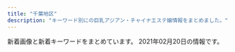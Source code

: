 ```yaml
---
title: "千葉地区"
description: "キーワード別にの巨乳アジアン・チャイナエステ嬢情報をまとめました。"
---
```


新着画像と新着キーワードをまとめています。
2021年02月20日の情報です。

<DmmAffiliateIns />
<KeywordTable
  shops={
    [
    {
        "keywords": {
            "86": 3,
            "D": 2,
            "C": 14,
            "E": 1
        },
        "name": "\u3084\u3059\u3089\u304e",
        "station": "\u5343\u8449\u4e2d\u592e\u99c5\u6771\u53e3",
        "url": "http://yasuragi.jps.cm/",
        "img_links": [
            "http://yasuragi.jps.cm/images/top1.jpg",
            "http://yasuragi.jps.cm/images/mobile.jpg",
            "http://yasuragi.jps.cm/photos/sites/52/2020/12/2020120108410335.jpg",
            "http://yasuragi.jps.cm/photos/sites/52/2017/01/staff3.jpg",
            "http://yasuragi.jps.cm/images/room3.jpg",
            "http://yasuragi.jps.cm/images/news.jpg",
            "http://yasuragi.jps.cm/images/room1.jpg",
            "http://yasuragi.jps.cm/images/r1.jpg",
            "http://yasuragi.jps.cm/photos/sites/52/2019/07/2019071306262265.jpg",
            "http://yasuragi.jps.cm/images/news_dz.jpg",
            "http://yasuragi.jps.cm/images/room2.jpg",
            "http://yasuragi.jps.cm/images/top.jpg",
            "http://yasuragi.jps.cm/images/room4.jpg",
            "http://yasuragi.jps.cm/images/news2.jpg",
            "http://yasuragi.jps.cm/images/staff1.jpg",
            "http://yasuragi.jps.cm/photos/sites/52/2021/02/202102170516289.jpg",
            "http://yasuragi.jps.cm/images/top2.jpg",
            "http://yasuragi.jps.cm/photos/sites/52/2020/12/2020121904260837.jpg"
        ]
    },
    {
        "img_links": [],
        "name": "\u865c\u7f8e\u4eba\uff5e\u3068\u308a\u3053\u3073\u3058\u3093\uff5e",
        "keywords": {},
        "station": "\u516b\u5343\u4ee3\u53f0\u99c5\u897f\u53e3",
        "url": "https://y-bijin.aoaoeo.com/"
    },
    {
        "url": "http://m-relax.net/cocosia/",
        "img_links": [
            "http://m-relax.net/cocosia/images/bar-twitter.png",
            "http://m-relax.net/cocosia/images/tennai4.jpg",
            "http://m-relax.net/cocosia/sp/images/bar-twitter.png",
            "http://m-relax.net/cocosia/sp/images/bar-newface.png",
            "http://m-relax.net/cocosia/sp/images/bar-cam.png",
            "http://m-relax.net/cocosia/images/bar-interior.png",
            "http://m-relax.net/cocosia/images/tennai2.jpg",
            "http://m-relax.net/cocosia/images/b-deli2.jpg",
            "http://m-relax.net/cocosia/images/tennai3.jpg",
            "http://m-relax.net/cocosia/images/c-interior.png",
            "http://m-relax.net/cocosia/images/b-tel.png",
            "http://m-relax.net/cocosia/images/bar-therapist.png",
            "http://m-relax.net/cocosia/staff/s-yuyu.jpg",
            "http://m-relax.net/cocosia/images/bar-newface.png",
            "http://m-relax.net/cocosia/staff/s-mika.jpg",
            "http://m-relax.net/cocosia/images/c-top.png",
            "http://m-relax.net/cocosia/images/b-taisaku.png",
            "http://m-relax.net/cocosia/staff/s-mayu.jpg",
            "http://m-relax.net/cocosia/images/bar-other.png",
            "http://m-relax.net/cocosia/sp/images/bar-contact.png",
            "http://m-relax.net/cocosia/images/b-qr.jpg",
            "http://m-relax.net/cocosia/images/b-hotstone2.png",
            "http://m-relax.net/cocosia/images/c-therapist.png",
            "http://m-relax.net/cocosia/staff/s-mie.jpg",
            "http://m-relax.net/cocosia/images/bar-cam.png",
            "http://m-relax.net/cocosia/images/footter.png",
            "http://m-relax.net/cocosia/staff/s-aya.jpg"
        ],
        "station": "\u5343\u8449\u4e2d\u592e\u99c5\u6771\u53e3",
        "keywords": {},
        "name": "cocosia \u30b3\u30b3\u30b7\u30a2"
    },
    {
        "station": "\u9577\u6d66\u99c5\u5357\u53e3",
        "keywords": {},
        "name": "\u685c",
        "url": "http://sakura.refle.shop/",
        "img_links": [
            "http://sakura.refle.shop/wp-content/uploads/2021/02/u30667598442406118055fm26gp0.jpg",
            "http://sakura.refle.shop/wp-content/uploads/2021/02/011e151d3ba49801a74fe2b21ee48dc-576x1024.jpg",
            "http://sakura.refle.shop/wp-content/uploads/2021/02/u12114886473059552891fm26gp0-400x500.jpg",
            "http://sakura.refle.shop/wp-content/uploads/2021/02/8bfc95f3196ddfdafdcbf1188a8042e-576x1024.jpg",
            "http://www.aqut.sakura.ne.jp/sakura/wp-content/uploads/2021/02/7eb5ef51ea7f531e1b3057ef405323e-576x1024.jpg",
            "http://sakura.refle.shop/wp-content/uploads/2021/02/fc01b0ad57f84753c67f9cbd1c39504-576x1024.jpg",
            "http://sakura.refle.shop/wp-content/uploads/2021/02/u12114886473059552891fm26gp0.jpg",
            "http://www.aqut.sakura.ne.jp/sakura/wp-content/uploads/2021/02/980x550.jpg",
            "http://www.aqut.sakura.ne.jp/sakura/wp-content/uploads/2021/02/cfa0dba6e3793612a3aaec35be73772-576x1024.jpg",
            "http://www.aqut.sakura.ne.jp/sakura/wp-content/uploads/2021/02/980x450.jpg",
            "http://www.aqut.sakura.ne.jp/sakura/wp-content/uploads/2021/02/640x905.jpg",
            "http://www.aqut.sakura.ne.jp/sakura/wp-content/uploads/2021/02/efae8305f98e936a4fc4a5550761081-576x1024.jpg",
            "http://sakura.refle.shop/wp-content/uploads/2021/02/srchttp___b-ssl.duitang.com_uploads_item_201707_09_20170709133530_RZM8K.jpeg",
            "http://sakura.refle.shop/wp-content/uploads/2021/02/0d10b5ef6a2ba1c413d645272a02627-576x1024.jpg",
            "http://sakura.refle.shop/wp-content/uploads/2021/02/fc01b0ad57f84753c67f9cbd1c39504-400x500.jpg"
        ]
    },
    {
        "keywords": {
            "87": 1,
            "D": 3,
            "86": 1,
            "88": 1
        },
        "url": "http://www.mint.esjp.info/",
        "name": "\u30df\u30f3\u30c8",
        "station": "\u7fd2\u5fd7\u91ce\u99c5",
        "img_links": [
            "http://www.mint.esjp.info/files/001.jpg",
            "http://www.mint.esjp.info/files/002-02.jpg",
            "http://www.mint.esjp.info/files/003.jpg",
            "http://www.mint.esjp.info/files/002.jpg",
            "http://www.mint.esjp.info/images/staff_t.jpg",
            "http://www.mint.esjp.info/files/002-03.jpg",
            "http://www.mint.esjp.info/images/link_t.jpg",
            "http://www.mint.esjp.info/files/003-02.jpg",
            "http://www.mint.esjp.info/images/sys1.jpg",
            "http://www.mint.esjp.info/images/interior_t.jpg",
            "http://www.mint.esjp.info/images/head.jpg",
            "http://www.mint.esjp.info/images/tel.jpg",
            "http://www.mint.esjp.info/files/001-03.jpg",
            "http://www.mint.esjp.info/files/003-03.jpg",
            "http://www.mint.esjp.info/images/mobile.jpg",
            "http://www.mint.esjp.info/files/001-02.jpg",
            "http://www.mint.esjp.info/images/int2.jpg",
            "http://www.mint.esjp.info/images/news.jpg"
        ]
    },
    {
        "img_links": [
            "https://inage-mensesthe.com/images/esthe3.jpg",
            "https://inage-mensesthe.com/staff/sachi-s1.jpg",
            "https://inage-mensesthe.com/staff/momoka-s1.jpg",
            "https://inage-mensesthe.com/staff/coco-s1.jpg",
            "https://inage-mensesthe.com/images/esthe2.jpg",
            "https://inage-mensesthe.com/staff/minami-l3.jpg",
            "https://inage-mensesthe.com/images/qrcode.png",
            "https://inage-mensesthe.com/staff/sachi-s4.jpg",
            "https://inage-mensesthe.com/staff/minami-s2.jpg",
            "https://inage-mensesthe.com/images/main-sp.jpg",
            "https://inage-mensesthe.com/staff/sachi-l2.jpg",
            "https://inage-mensesthe.com/staff/mai-s2.jpg",
            "https://inage-mensesthe.com/staff/sachi-s3.jpg",
            "https://inage-mensesthe.com/staff/coco-l3.jpg",
            "https://inage-mensesthe.com/staff/mai-l3.jpg",
            "https://inage-mensesthe.com/icon/yelp.png",
            "https://inage-mensesthe.com/staff/mai-l4.jpg",
            "https://inage-mensesthe.com/staff/mai-s4.jpg",
            "https://inage-mensesthe.com/massage/2021/01/28/nana-s1.jpg",
            "https://inage-mensesthe.com/room/room-l2.jpg",
            "https://inage-mensesthe.com/staff/nana-top.jpg",
            "https://inage-mensesthe.com/footer/footer-line.png",
            "https://inage-mensesthe.com/room/room-l4.jpg",
            "https://inage-mensesthe.com/staff/minami-s3.jpg",
            "https://inage-mensesthe.com/staff/satomi-s3.jpg",
            "https://inage-mensesthe.com/staff/coco-s3.jpg",
            "https://inage-mensesthe.com/staff/nana-l1.jpg",
            "https://inage-mensesthe.com/staff/satomi-top.jpg",
            "https://inage-mensesthe.com/staff/momoka-top.jpg",
            "https://inage-mensesthe.com/staff/momoka-l1.jpg",
            "https://inage-mensesthe.com/massage/2021/01/25/emi-s1.jpg",
            "https://inage-mensesthe.com/staff/sachi-l3.jpg",
            "https://inage-mensesthe.com/staff/sachi-l1.jpg",
            "https://inage-mensesthe.com/staff/minami-l1.jpg",
            "https://inage-mensesthe.com/staff/satomi-s1.jpg",
            "https://inage-mensesthe.com/staff/coco-s2.jpg",
            "https://inage-mensesthe.com/staff/satomi-l1.jpg",
            "https://inage-mensesthe.com/staff/satomi-s2.jpg",
            "https://inage-mensesthe.com/staff/minami-s4.jpg",
            "https://inage-mensesthe.com/staff/coco-top.jpg",
            "https://inage-mensesthe.com/icon/line.png",
            "https://inage-mensesthe.com/images/main1.jpg",
            "https://inage-mensesthe.com/staff/sora-s1.jpg",
            "https://inage-mensesthe.com/staff/mai-top.jpg",
            "https://inage-mensesthe.com/images/esthe1.jpg",
            "https://inage-mensesthe.com/staff/coco-l2.jpg",
            "https://inage-mensesthe.com/icon/facebook.png",
            "https://inage-mensesthe.com/staff/mai-l1.jpg",
            "https://inage-mensesthe.com/massage/2020/12/18/momoka-s1.jpg",
            "https://inage-mensesthe.com/icon/twitter.png",
            "https://inage-mensesthe.com/staff/sora-top.jpg",
            "https://inage-mensesthe.com/footer/footer-staff.png",
            "https://inage-mensesthe.com/massage/2021/02/11/sora-s1.jpg",
            "https://inage-mensesthe.com/staff/coco-l4.jpg",
            "https://inage-mensesthe.com/staff/mai-s1.jpg",
            "https://inage-mensesthe.com/staff/minami-s1.jpg",
            "https://inage-mensesthe.com/staff/sora-l1.jpg",
            "https://inage-mensesthe.com/staff/coco-l1.jpg",
            "https://inage-mensesthe.com/staff/sachi-s2.jpg",
            "https://inage-mensesthe.com/staff/minami-l4.jpg",
            "https://inage-mensesthe.com/staff/coco-s4.jpg",
            "https://inage-mensesthe.com/images/esthe4.jpg",
            "https://inage-mensesthe.com/staff/mai-s3.jpg",
            "https://inage-mensesthe.com/images/header3.png",
            "https://inage-mensesthe.com/staff/mai-l2.jpg",
            "https://inage-mensesthe.com/staff/minami-l2.jpg",
            "https://inage-mensesthe.com/staff/sachi-top.jpg",
            "https://inage-mensesthe.com/images/clear.png",
            "https://inage-mensesthe.com/staff/satomi-l3.jpg",
            "https://inage-mensesthe.com/footer/footer-tel.png",
            "https://inage-mensesthe.com/room/room-l1.jpg",
            "https://inage-mensesthe.com/room/room-l3.jpg",
            "https://inage-mensesthe.com/staff/nana-s1.jpg",
            "https://inage-mensesthe.com/staff/minami-top.jpg",
            "https://inage-mensesthe.com/staff/satomi-l2.jpg",
            "https://inage-mensesthe.com/staff/sachi-l4.jpg"
        ],
        "url": "https://inage-mensesthe.com/",
        "station": "JR\u7a32\u6bdb\u99c5\u6771\u53e3",
        "name": "Sherry",
        "keywords": {
            "86": 9,
            "87": 9,
            "84": 9,
            "88": 18,
            "85": 9,
            "90": 18
        }
    },
    {
        "keywords": {
            "F": 2,
            "83": 6,
            "86": 11,
            "87": 8,
            "85": 6,
            "D": 16,
            "88": 3,
            "C": 9,
            "E": 7
        },
        "station": "JR\u7a32\u6bdb\u99c5\u897f\u53e3",
        "url": "http://suijyonohana.oks.bz/",
        "img_links": [
            "http://suijyonohana.oks.bz/images/mobile.png",
            "http://suijyonohana.oks.bz/photos/sites/74/2020/04/202004230549442.jpg",
            "http://suijyonohana.oks.bz/photos/sites/74/2019/10/2019101806091624.jpg",
            "http://suijyonohana.oks.bz/photos/sites/74/2019/11/2019111305502437.jpg",
            "http://suijyonohana.oks.bz/photos/sites/74/2019/11/2019112303312062.jpg",
            "http://suijyonohana.oks.bz/photos/sites/74/2019/04/2019040607544553.jpg",
            "http://suijyonohana.oks.bz/photos/sites/74/2019/12/2019121708275675.jpg",
            "http://suijyonohana.oks.bz/photos/sites/74/2020/11/2020110804255484.jpg",
            "http://suijyonohana.oks.bz/images/room1.jpg",
            "http://suijyonohana.oks.bz/photos/sites/74/2020/02/2020021308573639.jpg",
            "http://suijyonohana.oks.bz/images/s_news.png",
            "http://suijyonohana.oks.bz/photos/sites/74/2019/11/2019112903321914.jpg",
            "http://suijyonohana.oks.bz/photos/sites/74/2019/10/201910060344032.jpg",
            "http://suijyonohana.oks.bz/photos/sites/74/2019/08/2019082909370533.jpg",
            "http://suijyonohana.oks.bz/images/room2.jpg",
            "http://suijyonohana.oks.bz/photos/sites/74/2020/01/2020010304114481.jpg",
            "http://suijyonohana.oks.bz/photos/sites/74/2019/07/2019071908205295.jpg",
            "http://suijyonohana.oks.bz/photos/sites/74/2020/02/2020021802145314.jpg",
            "http://suijyonohana.oks.bz/photos/sites/74/2019/11/2019111305503023.jpg",
            "http://suijyonohana.oks.bz/photos/sites/74/2019/11/2019112303312820.jpg",
            "http://suijyonohana.oks.bz/photos/sites/74/2019/11/2019110107361049.jpg",
            "http://suijyonohana.oks.bz/photos/sites/74/2019/04/2019040607544466.jpg",
            "http://suijyonohana.oks.bz/images/s_staff.png",
            "http://suijyonohana.oks.bz/photos/sites/74/2019/11/2019110304043160.jpg",
            "http://suijyonohana.oks.bz/photos/sites/74/2019/11/2019111305503524.jpg",
            "http://suijyonohana.oks.bz/photos/sites/74/2020/12/2020120108505493.jpg",
            "http://suijyonohana.oks.bz/photos/sites/74/2019/11/2019111408343456.jpg",
            "http://suijyonohana.oks.bz/photos/sites/74/2019/04/2019040607544577.jpg",
            "http://suijyonohana.oks.bz/photos/sites/74/2019/05/2019052508384096.jpg",
            "http://suijyonohana.oks.bz/images/room3.jpg",
            "http://suijyonohana.oks.bz/photos/sites/74/2020/09/2020092307293684.jpg",
            "http://suijyonohana.oks.bz/photos/sites/74/2019/12/2019120503231885.jpg",
            "http://suijyonohana.oks.bz/photos/sites/74/2019/10/2019100603440218.jpg",
            "http://suijyonohana.oks.bz/photos/sites/74/2019/11/2019110805570462.jpg",
            "http://suijyonohana.oks.bz/photos/sites/74/2019/12/2019122302573417.jpg",
            "http://suijyonohana.oks.bz/images/face.png",
            "http://suijyonohana.oks.bz/photos/sites/74/2019/04/2019040808230099.jpg",
            "http://suijyonohana.oks.bz/images/top1.jpg",
            "http://suijyonohana.oks.bz/images/end1.jpg",
            "http://suijyonohana.oks.bz/photos/sites/74/2020/09/2020091304214310.jpg",
            "http://suijyonohana.oks.bz/photos/sites/74/2019/10/2019102801383123.jpg",
            "http://suijyonohana.oks.bz/photos/sites/74/2019/05/2019051908111982.jpg",
            "http://suijyonohana.oks.bz/photos/sites/74/2019/12/201912100316363.jpg",
            "http://suijyonohana.oks.bz/photos/sites/74/2019/11/2019110805565047.jpg",
            "http://suijyonohana.oks.bz/photos/sites/74/2019/10/2019102807073442.jpg",
            "http://suijyonohana.oks.bz/photos/sites/74/2019/12/2019120503232468.jpg",
            "http://suijyonohana.oks.bz/photos/sites/74/2020/02/2020020702453147.jpg",
            "http://suijyonohana.oks.bz/photos/sites/74/2019/07/2019071408493715.jpg",
            "http://suijyonohana.oks.bz/images/room4.jpg",
            "http://suijyonohana.oks.bz/photos/sites/74/2019/11/2019111409122064.jpg",
            "http://suijyonohana.oks.bz/photos/sites/74/2019/08/2019080504172342.jpg",
            "http://suijyonohana.oks.bz/images/top.jpg",
            "http://suijyonohana.oks.bz/photos/sites/74/2019/09/2019091305051898.jpg",
            "http://suijyonohana.oks.bz/photos/sites/74/2020/01/2020010806110196.jpg",
            "http://suijyonohana.oks.bz/photos/sites/74/2020/01/2020012909451773.jpg",
            "http://suijyonohana.oks.bz/photos/sites/74/2019/04/2019040607544418.jpg",
            "http://suijyonohana.oks.bz/images/top2.jpg",
            "http://suijyonohana.oks.bz/photos/sites/74/2019/11/2019111409121610.jpg",
            "http://suijyonohana.oks.bz/photos/sites/74/2019/12/2019121003163725.jpg",
            "http://suijyonohana.oks.bz/photos/sites/74/2019/05/2019052508374052.jpg",
            "http://suijyonohana.oks.bz/photos/sites/74/2020/01/2020012909451396.jpg",
            "http://suijyonohana.oks.bz/photos/sites/74/2019/12/2019121003173867.jpg",
            "http://suijyonohana.oks.bz/photos/sites/74/2019/05/201905230829246.jpg",
            "http://suijyonohana.oks.bz/photos/sites/74/2019/10/2019102801382677.jpg",
            "http://suijyonohana.oks.bz/photos/sites/74/2019/10/2019102108484557.jpg",
            "http://suijyonohana.oks.bz/photos/sites/74/2019/11/2019112009095899.jpg",
            "http://suijyonohana.oks.bz/photos/sites/74/2019/04/2019040607404665.jpg",
            "http://suijyonohana.oks.bz/photos/sites/74/2019/12/2019121208173881.jpg"
        ],
        "name": "\u7a32\u6bdb \u7a76\u6975\u30e9\u30a6\u30a1\u30fc\u30ba"
    },
    {
        "img_links": [
            "http://www.ikoi-este.com/images/interior/s4.jpg",
            "http://www.ikoi-este.com/sp/img/4.jpg",
            "http://www.ikoi-este.com/images/menu/top_off.jpg",
            "http://www.ikoi-este.com/i/images/2.jpg",
            "http://www.ikoi-este.com/images/y.jpg",
            "http://www.ikoi-este.com/i/images/3.jpg",
            "http://www.ikoi-este.com/i/images/5.jpg",
            "http://www.ikoi-este.com/images/interior/s5.jpg",
            "http://www.ikoi-este.com/images/menu/interior_off.jpg",
            "http://www.ikoi-este.com/images/interior/1.jpg",
            "http://www.ikoi-este.com/images/girl/gal_1912231126291577068038004.jpg",
            "http://www.ikoi-este.com/images/girl/gal_1912231124271577067869005.jpg",
            "http://www.ikoi-este.com/sp/img/3.jpg",
            "http://www.ikoi-este.com/i/images/4.jpg",
            "http://www.ikoi-este.com/images/girl/gal_1912231126291577068038005.jpg",
            "http://www.ikoi-este.com/images/girl/gal_1912231129151577068241004.jpg",
            "http://www.ikoi-este.com/sp/img/2.jpg",
            "http://www.ikoi-este.com/sp/img/5.jpg",
            "http://www.ikoi-este.com/images/menu/contents_off.jpg",
            "http://www.ikoi-este.com/images/interior/s1.jpg",
            "http://www.ikoi-este.com/images/interior/s6.jpg",
            "http://www.ikoi-este.com/i/images/6.jpg",
            "http://www.ikoi-este.com/images/girl/gal_1912231124271577067869004.jpg",
            "http://www.ikoi-este.com/images/menu/staff_off.jpg",
            "http://www.ikoi-este.com/images/girl/gal_1912231129151577068241005.jpg",
            "http://www.ikoi-este.com/sp/img/1.jpg",
            "http://www.ikoi-este.com/i/images/1.jpg",
            "http://www.ikoi-este.com/images/interior/s3.jpg",
            "http://www.ikoi-este.com/images/interior/s2.jpg",
            "http://www.ikoi-este.com/sp/img/6.jpg",
            "http://www.ikoi-este.com/images/contents.jpg"
        ],
        "keywords": {},
        "name": "\u3044\u3053\u3044 \u61a9",
        "url": "http://www.ikoi-este.com/",
        "station": "JR\u6210\u7530\u99c5"
    },
    {
        "station": "JR\u5343\u8449\u99c5\u5317\u53e3",
        "url": "http://www.vaip.maesjp.com/",
        "img_links": [
            "http://www.vaip.maesjp.com/photo_news/upimg/954955e5f24838158a_0.jpg",
            "http://www.vaip.maesjp.com/images/s_staff.png",
            "http://www.vaip.maesjp.com/files/003-02.jpg",
            "http://www.vaip.maesjp.com/images/face.jpg",
            "http://www.vaip.maesjp.com/files/010-02.jpg",
            "http://www.vaip.maesjp.com/files/008.jpg",
            "http://www.vaip.maesjp.com/files/004.jpg",
            "http://www.vaip.maesjp.com/photo_news/upimg/863615f965ae64bcff_0.jpg",
            "http://www.vaip.maesjp.com/files/016-02.jpg",
            "http://www.vaip.maesjp.com/files/003.jpg",
            "http://www.vaip.maesjp.com/files/001-02.jpg",
            "http://www.vaip.maesjp.com/files/011-02.jpg",
            "http://www.vaip.maesjp.com/images/mobile.jpg",
            "http://www.vaip.maesjp.com/images/top.jpg",
            "http://www.vaip.maesjp.com/photo_news/upimg/921485c650cc7719e5_0.jpg",
            "http://www.vaip.maesjp.com/images/shop/shop02.jpg",
            "http://www.vaip.maesjp.com/files/015-02.jpg",
            "http://www.vaip.maesjp.com/files/010.jpg",
            "http://www.vaip.maesjp.com/photo_news/upimg/452175fb88d0354b20_0.jpg",
            "http://www.vaip.maesjp.com/images/pick.jpg",
            "http://www.vaip.maesjp.com/files/008-02.jpg",
            "http://www.vaip.maesjp.com/files/015.jpg",
            "http://www.vaip.maesjp.com/photo_news/upimg/734465fc8666c4483d_0.jpg",
            "http://www.vaip.maesjp.com/files/016.jpg",
            "http://www.vaip.maesjp.com/files/002-02.jpg",
            "http://www.vaip.maesjp.com/files/009-02.jpg",
            "http://www.vaip.maesjp.com/files/012-02.jpg",
            "http://www.vaip.maesjp.com/files/004-02.jpg",
            "http://www.vaip.maesjp.com/files/012.jpg",
            "http://www.vaip.maesjp.com/files/001.jpg",
            "http://www.vaip.maesjp.com/images/shop/shop01.jpg",
            "http://www.vaip.maesjp.com/photo_news/upimg/986755ed47ff3463be_0.jpg",
            "http://www.vaip.maesjp.com/photo_news/upimg/828115f9ba772202a9_0.jpg",
            "http://www.vaip.maesjp.com/files/013-02.jpg",
            "http://www.vaip.maesjp.com/files/014-02.jpg",
            "http://www.vaip.maesjp.com/photo_news/upimg/150275e06b09fbed04_0.jpg",
            "http://www.vaip.maesjp.com/files/002.jpg",
            "http://www.vaip.maesjp.com/photo_news/upimg/123586028a836a26ba_0.jpg",
            "http://www.vaip.maesjp.com/files/006.jpg",
            "http://www.vaip.maesjp.com/files/014.jpg",
            "http://www.vaip.maesjp.com/photo_news/upimg/396395e4f8d1725631_0.jpg",
            "http://www.vaip.maesjp.com/files/013.jpg",
            "http://www.vaip.maesjp.com/images/news.jpg",
            "http://www.vaip.maesjp.com/files/009.jpg",
            "http://www.vaip.maesjp.com/images/shop/shop03.jpg",
            "http://www.vaip.maesjp.com/photo_news/upimg/153565e27f919e0ee3_0.jpg",
            "http://www.vaip.maesjp.com/images/shop/shop04.jpg",
            "http://www.vaip.maesjp.com/photo_news/upimg/953825f55ae9a0e4ee_0.jpg",
            "http://www.vaip.maesjp.com/files/006-02.jpg",
            "http://www.vaip.maesjp.com/photo_news/upimg/754985a09a8eff3433_0.jpg",
            "http://www.vaip.maesjp.com/photo_news/upimg/368285fe16e5563eb7_0.jpg",
            "http://www.vaip.maesjp.com/files/011.jpg"
        ],
        "name": "V\u611bP",
        "keywords": {
            "84": 3,
            "D": 18,
            "88": 3,
            "E": 3,
            "83": 9,
            "86": 12,
            "C": 21,
            "87": 15
        }
    },
    {
        "keywords": {
            "E": 4,
            "85": 2,
            "D": 8,
            "86": 10
        },
        "name": "\u60a0\u60a0\uff5e\u3086\u3046\u3086\u3046\uff5e",
        "station": "JR\u4f50\u5009\u99c5\u5317\u53e3",
        "url": "http://massage-relax.xyz/",
        "img_links": [
            "http://massage-relax.xyz/images/r4.jpg",
            "http://massage-relax.xyz/images/cg02.jpg",
            "http://massage-relax.xyz/images/no.png",
            "http://massage-relax.xyz/images/cg06.jpg",
            "http://massage-relax.xyz/images/tit2.jpg",
            "http://massage-relax.xyz/images/cg01.jpg",
            "http://massage-relax.xyz/images/tit3.jpg",
            "http://massage-relax.xyz/images/cg08.jpg",
            "http://massage-relax.xyz/images/r2.jpg",
            "http://massage-relax.xyz/link/menlog.jpg",
            "http://massage-relax.xyz/images/cg05.jpg",
            "http://massage-relax.xyz/images/cg081.jpg",
            "http://massage-relax.xyz/images/r1.jpg",
            "http://massage-relax.xyz/images/head.jpg",
            "http://massage-relax.xyz/images/r3.jpg",
            "http://massage-relax.xyz/images/cg03.jpg",
            "http://massage-relax.xyz/images/line.png",
            "http://massage-relax.xyz/images/tit4.jpg",
            "http://massage-relax.xyz/images/fla.jpg",
            "http://massage-relax.xyz/images/tit1.jpg"
        ]
    },
    {
        "keywords": {
            "87": 12,
            "86": 18,
            "D": 36,
            "85": 6
        },
        "name": "\u7d2b\u5922",
        "img_links": [
            "https://murasakiyume.jpn.mn/images/sp_top.jpg",
            "https://murasakiyume.jpn.mn/photos/sites/59/2020/12/2020122306472969.jpg",
            "https://murasakiyume.jpn.mn/photos/sites/59/2020/10/2020102203301082.jpg",
            "https://murasakiyume.jpn.mn/images/sp_tit_staff02.png",
            "https://murasakiyume.jpn.mn/photos/sites/59/2020/11/2020111106333039.jpg",
            "https://murasakiyume.jpn.mn/images/ac1.jpg",
            "https://murasakiyume.jpn.mn/photos/sites/59/2020/10/2020102203295593.jpg",
            "https://murasakiyume.jpn.mn/images/sp_tit_therapist.png",
            "https://murasakiyume.jpn.mn/images/tit_staff01.png",
            "https://murasakiyume.jpn.mn/images/sp_tit_new.png",
            "https://murasakiyume.jpn.mn/photos/sites/59/2020/10/2020102203292385.jpg",
            "https://murasakiyume.jpn.mn/images/img_tel.png",
            "https://murasakiyume.jpn.mn/images/tit_staff02.png",
            "https://murasakiyume.jpn.mn/images/tit_therapist.png",
            "https://murasakiyume.jpn.mn/images/ac3.jpg",
            "https://murasakiyume.jpn.mn/images/tit_new.png",
            "https://murasakiyume.jpn.mn/images/room2.jpg",
            "https://murasakiyume.jpn.mn/images/top.jpg",
            "https://murasakiyume.jpn.mn/images/sp_tit_staff01.png",
            "https://murasakiyume.jpn.mn/photos/sites/59/2020/10/202010220329416.jpg",
            "https://murasakiyume.jpn.mn/images/room4.jpg",
            "https://murasakiyume.jpn.mn/images/ac2.jpg",
            "https://murasakiyume.jpn.mn/images/maining.jpg",
            "https://murasakiyume.jpn.mn/images/room1.jpg",
            "https://murasakiyume.jpn.mn/images/room3.jpg"
        ],
        "url": "https://murasakiyume.jpn.mn/",
        "station": "\u85ac\u5712\u53f0\u99c5\u6771\u53e3"
    },
    {
        "img_links": [
            "http://massage-est.net/images/nav-006.png",
            "http://massage-est.net/images/nav-005.png",
            "http://massage-est.net/images/nav-004.png",
            "http://massage-est.net/images/tel.png",
            "http://massage-est.net/images/cg05.jpg",
            "http://massage-est.net/images/nav-003.png",
            "http://massage-est.net/images/nav-001.png",
            "http://massage-est.net/images/nav-002.png",
            "http://massage-est.net/images/no.png",
            "http://massage-est.net/images/cg02.jpg"
        ],
        "url": "http://massage-est.net/",
        "name": "\u8309\u8389\u82b1",
        "station": "JR\u516b\u5e61\u5bbf\u99c5\u897f\u53e3",
        "keywords": {
            "D": 2,
            "86": 2
        }
    },
    {
        "station": "JR\u6d25\u7530\u6cbc\u99c5\u5317\u53e3",
        "name": "\u30d5\u30ec\u30c3\u30b7\u30e5\u30d5\u30eb\u30fc\u30c4",
        "url": "http://fresh.estheya.com/",
        "keywords": {
            "89": 2,
            "D": 2,
            "C": 1,
            "85": 1,
            "92": 1,
            "E": 1
        },
        "img_links": [
            "http://fresh.estheya.com/css/nav/nav01.png",
            "http://fresh.estheya.com/css/nav/nav02.png",
            "http://fresh.estheya.com/css/nav/nav06.png",
            "http://fresh.estheya.com/css/tel.png",
            "http://fresh.estheya.com/css/staff/staff01.jpg",
            "http://fresh.estheya.com/css/staff/staff04.jpg",
            "http://fresh.estheya.com/css/right.jpg",
            "http://fresh.estheya.com/css/staff/staff02.jpg",
            "http://fresh.estheya.com/css/staff01.jpg",
            "http://fresh.estheya.com/css/nav/nav04.png",
            "http://fresh.estheya.com/css/top04.jpg",
            "http://fresh.estheya.com/css/staff/staff03.jpg",
            "http://fresh.estheya.com/css/staff02.jpg",
            "http://fresh.estheya.com/css/left.jpg",
            "http://fresh.estheya.com/css/staff04.jpg",
            "http://fresh.estheya.com/css/top01.jpg",
            "http://fresh.estheya.com/css/nav/nav05.png",
            "http://fresh.estheya.com/css/staff03.jpg",
            "http://fresh.estheya.com/css/nav/nav03.png"
        ]
    },
    {
        "url": "http://xn--cckzerb5br7a.net/",
        "keywords": {
            "86": 3,
            "87": 1,
            "D": 3,
            "E": 2,
            "85": 1
        },
        "station": "\u5317\u7fd2\u5fd7\u91ce\u99c5",
        "img_links": [
            "http://xn--cckzerb5br7a.net/images/cg01.jpg",
            "http://xn--cckzerb5br7a.net/images/cg05.jpg",
            "http://xn--cckzerb5br7a.net/images/bj3.jpg",
            "http://xn--cckzerb5br7a.net/images/cg03.jpg",
            "http://xn--cckzerb5br7a.net/images/cg04.jpg",
            "http://xn--cckzerb5br7a.net/images/cg02.jpg"
        ],
        "name": "\u685c"
    },
    {
        "station": "JR\u6d25\u7530\u6cbc\u99c5\u5317\u53e3",
        "name": "\u30c0\u30a4\u30e4\u30e2\u30f3\u30c9",
        "img_links": [
            "http://n-rlx.com/images/index_23.jpg",
            "http://n-rlx.com/girl/012.jpg",
            "http://n-rlx.com/images/staff_11.jpg",
            "http://n-rlx.com/girl/011.jpg",
            "http://n-rlx.com/images/index_22.jpg",
            "http://n-rlx.com/images/info.jpg",
            "http://n-rlx.com/images/rec.jpg",
            "http://n-rlx.com/images/03.jpg",
            "http://n-rlx.com/girl/010.jpg",
            "http://n-rlx.com/images/index_04.jpg",
            "http://n-rlx.com/images/index_06.jpg",
            "http://n-rlx.com/images/qr20190828190925748.png",
            "http://n-rlx.com/images/info_11.jpg",
            "http://n-rlx.com/girl/013.jpg",
            "http://n-rlx.com/images/index_16.jpg",
            "http://n-rlx.com/images/rec_11.jpg",
            "http://n-rlx.com/images/index_01.jpg",
            "http://n-rlx.com/images/index_07.jpg",
            "http://n-rlx.com/girl/00.jpg",
            "http://n-rlx.com/images/index_05.jpg",
            "http://n-rlx.com/girl/09.jpg",
            "http://n-rlx.com/images/index_03.jpg",
            "http://n-rlx.com/images/index_11.jpg",
            "http://n-rlx.com/images/index_02.jpg"
        ],
        "url": "http://n-rlx.com/",
        "keywords": {}
    },
    {
        "station": "\u5343\u8449\u4e2d\u592e\u99c5\u6771\u53e3",
        "name": "Flower",
        "keywords": {},
        "img_links": [
            "http://www.es-lime.info/images/int2.png",
            "http://www.es-lime.info/img/megumi1.jpg",
            "http://www.es-lime.info/images/tg.png",
            "http://www.es-lime.info/images/menu/interior.png",
            "http://www.es-lime.info/images/menu/top.png",
            "http://www.es-lime.info/img/eko1.jpg",
            "http://www.es-lime.info/img/yuki1.jpg",
            "http://www.es-lime.info/staff/yuki.jpg",
            "http://www.es-lime.info/staff/miyuki.jpg",
            "http://www.es-lime.info/images/staff_t.jpg",
            "http://www.es-lime.info/img/miyuki1.jpg",
            "http://www.es-lime.info/images/sys.jpg",
            "http://www.es-lime.info/images/menu/staff.png",
            "http://www.es-lime.info/images/time.jpg",
            "http://www.es-lime.info/img/ai1.jpg",
            "http://www.es-lime.info/staff/rina.jpg",
            "http://www.es-lime.info/img/ayumi1.jpg",
            "http://www.es-lime.info/images/interior_t.jpg",
            "http://www.es-lime.info/images/news.jpg",
            "http://www.es-lime.info/images/rec.jpg",
            "http://www.es-lime.info/staff/ai.jpg",
            "http://www.es-lime.info/images/tel.png",
            "http://www.es-lime.info/img/rina1.jpg",
            "http://www.es-lime.info/images/right.png",
            "http://www.es-lime.info/staff/eko.jpg",
            "http://www.es-lime.info/staff/ayumi.jpg",
            "http://www.es-lime.info/staff/megumi.jpg",
            "http://www.es-lime.info/images/int1.jpg"
        ],
        "url": "http://www.es-lime.info/"
    },
    {
        "station": "JR\u6d25\u7530\u6cbc\u99c5\u5317\u53e3",
        "img_links": [
            "http://momoka.iest.info/photos/sites/11/2020/02/2020020411095362.jpg",
            "http://momoka.iest.info/photos/sites/11/2020/02/2020021711434572.jpg",
            "http://momoka.iest.info/images/link_nav04.jpg",
            "http://momoka.iest.info/photos/sites/11/2020/07/2020073110302456.jpg",
            "http://momoka.iest.info/photos/sites/11/2019/12/2019120410554229.jpg",
            "http://momoka.iest.info/images/link_nav06.jpg",
            "http://momoka.iest.info/photos/sites/11/2020/02/2020021019034043.jpg",
            "http://momoka.iest.info/photos/sites/11/2020/12/2020121016111969.jpg",
            "http://momoka.iest.info/images/link_nav02.jpg",
            "http://momoka.iest.info/images/tit_link.png",
            "http://momoka.iest.info/photos/sites/11/2020/12/2020121613490552.jpg",
            "http://momoka.iest.info/photos/sites/11/2020/08/202008311113307.jpg",
            "http://momoka.iest.info/photos/sites/11/2020/10/2020100816592987.jpg",
            "http://momoka.iest.info/images/side_mobile.jpg",
            "http://momoka.iest.info/images/end.png",
            "http://momoka.iest.info/images/link_nav03.jpg",
            "http://momoka.iest.info/images/tit_pick.png",
            "http://momoka.iest.info/photos/sites/11/2020/01/202001061550092.jpg",
            "http://momoka.iest.info/photos/sites/11/2021/01/202101081554510.jpg",
            "http://momoka.iest.info/images/link_nav05.jpg",
            "http://momoka.iest.info/images/top.png",
            "http://momoka.iest.info/images/staff01.png",
            "http://momoka.iest.info/photos/sites/11/2020/08/2020081513255337.jpg",
            "http://momoka.iest.info/images/sp_top.png",
            "http://momoka.iest.info/photos/sites/11/2019/11/2019112219364120.jpg",
            "http://momoka.iest.info/photos/sites/11/2020/08/2020082910563494-e1599359041381.jpg",
            "http://momoka.iest.info/images/side_tel.jpg",
            "http://momoka.iest.info/photos/sites/11/2020/09/2020092918164546.jpg",
            "http://momoka.iest.info/photos/sites/11/2021/02/2021021911090965.jpg",
            "http://momoka.iest.info/images/tit_staff1.png",
            "http://momoka.iest.info/photos/sites/11/2020/07/2020073110302456-e1600047741736.jpg",
            "http://momoka.iest.info/photos/sites/11/2020/11/2020110419453954.jpg",
            "http://momoka.iest.info/photos/sites/11/2020/08/2020082910555470-e1599761265797.jpg",
            "http://momoka.iest.info/photos/sites/11/2020/01/2020010615504056.jpg",
            "http://momoka.iest.info/photos/sites/11/2020/08/2020081513232423.jpg",
            "http://momoka.iest.info/images/link_nav01.jpg",
            "http://momoka.iest.info/photos/sites/11/2020/08/2020082910563494.jpg",
            "http://momoka.iest.info/images/tit_new.png",
            "http://momoka.iest.info/photos/sites/11/2019/12/2019120814110696.jpg",
            "http://momoka.iest.info/photos/sites/11/2019/12/2019121918430664.jpg",
            "http://momoka.iest.info/photos/sites/11/2021/01/2021012512211971.jpg",
            "http://momoka.iest.info/images/staff02.png",
            "http://momoka.iest.info/photos/sites/11/2019/12/2019120814110783.jpg"
        ],
        "keywords": {
            "F": 5,
            "85": 5,
            "87": 5,
            "90": 2,
            "D": 14,
            "92": 1,
            "84": 3,
            "E": 9,
            "86": 2,
            "83": 2,
            "C": 2,
            "82": 1,
            "G": 1,
            "88": 6,
            "89": 2
        },
        "name": "\u6843\u9999",
        "url": "http://momoka.iest.info/"
    },
    {
        "keywords": {
            "87": 8,
            "86": 8,
            "85": 4,
            "88": 4,
            "D": 16,
            "C": 8
        },
        "img_links": [
            "http://www.rakuraku-inage.info/files/062-03.jpg",
            "http://www.rakuraku-inage.info/images/icon_tel.png",
            "http://www.rakuraku-inage.info/files/046.jpg",
            "http://www.rakuraku-inage.info/files/017.jpg",
            "http://www.rakuraku-inage.info/files/017-03.jpg",
            "http://www.rakuraku-inage.info/files/046-03.jpg",
            "http://www.rakuraku-inage.info/images/btn2.png",
            "http://www.rakuraku-inage.info/common/images/photo03.jpg",
            "http://www.rakuraku-inage.info/files/061-03.jpg",
            "http://www.rakuraku-inage.info/files/021-02.jpg",
            "http://www.rakuraku-inage.info/images/icon_top.png",
            "http://www.rakuraku-inage.info/files/061.jpg",
            "http://www.rakuraku-inage.info/images/mainImg_sub.jpg",
            "http://www.rakuraku-inage.info/files/021.jpg",
            "http://www.rakuraku-inage.info/files/021-03.jpg",
            "http://www.rakuraku-inage.info/files/017-02.jpg",
            "http://www.rakuraku-inage.info/images/icon_staff.png",
            "http://www.rakuraku-inage.info/files/049.jpg",
            "http://www.rakuraku-inage.info/files/062.jpg",
            "http://www.rakuraku-inage.info/files/061-02.jpg",
            "http://www.rakuraku-inage.info/files/062-02.jpg",
            "http://www.rakuraku-inage.info/images/icon_info.png",
            "http://www.rakuraku-inage.info/files/049-02.jpg",
            "http://www.rakuraku-inage.info/files/049-03.jpg",
            "http://www.rakuraku-inage.info/common/images/photo01.jpg",
            "http://www.rakuraku-inage.info/common/images/photo02.jpg",
            "http://www.rakuraku-inage.info/files/046-02.jpg"
        ],
        "url": "http://www.rakuraku-inage.info/",
        "name": "\u3089\u304f\u3089\u304f",
        "station": "JR\u7a32\u6bdb\u99c5\u6771\u53e3"
    },
    {
        "img_links": [
            "http://otona-room.work/b3.jpg",
            "http://otona-room.work/staff_5630_1549447096342302.jpg",
            "http://otona-room.work/g2.jpg",
            "http://otona-room.work/staff_7611_1551333114399883.jpeg",
            "http://otona-room.work/2.jpg",
            "http://otona-room.work/head_2_3705_1542686088990068.jpg",
            "http://otona-room.work/b2.jpg",
            "http://otona-room.work/37051558103226595099.jpg",
            "http://otona-room.work/1.jpg",
            "http://otona-room.work/5.jpg",
            "http://otona-room.work/4.jpg",
            "http://otona-room.work/head_1_3705_1534384950723871.jpg",
            "http://otona-room.work/staff_5562_1531961868171342.jpg",
            "http://otona-room.work/movie.png",
            "http://otona-room.work/g1.jpg",
            "http://otona-room.work/0.jpg",
            "http://otona-room.work/furo.jpg",
            "http://otona-room.work/staff_7611_1551333114399883.jpg",
            "http://otona-room.work/3.jpg",
            "http://otona-room.work/staff_5562_1531961868171342.jpeg"
        ],
        "name": "\u6843\u6e90\u90f7",
        "url": "http://otona-room.work/",
        "keywords": {},
        "station": "\u6804\u753a\u99c51\u756a\u53e3"
    },
    {
        "name": "\u30aa\u30ec\u30f3\u30b8",
        "img_links": [
            "http://www.orange-est.com/images/common/201209044137telephone.jpg",
            "http://www.orange-est.com/images/common/201209044137index.jpg",
            "http://www.orange-est.com/images/girl/gal_2012280703521609149903005.jpg",
            "http://www.orange-est.com/images/girl/gal_2012090519081607502033005.jpg",
            "http://www.orange-est.com/images/menu/esthe02.jpg",
            "http://www.orange-est.com/images/menu/ac02.jpg",
            "http://www.orange-est.com/images/menu/link02.jpg",
            "http://www.orange-est.com/images/info/info01.jpg",
            "http://www.orange-est.com/images/common/201209044137main.jpg",
            "http://www.orange-est.com/images/info/info02.jpg",
            "http://www.orange-est.com/images/menu/info02.jpg",
            "http://www.orange-est.com/images/menu/top02.jpg",
            "http://www.orange-est.com/images/girl/gal_2012090519241607501998005.jpg",
            "http://www.orange-est.com/images/girls_top.jpg",
            "http://www.orange-est.com/images/common/170912073106right.jpg"
        ],
        "station": "JR\u8302\u539f\u99c5\u5357\u53e3",
        "keywords": {},
        "url": "http://www.orange-est.com/"
    },
    {
        "url": "https://www.harurelaxation.com/",
        "station": "JR\u8302\u539f\u99c5",
        "img_links": [
            "https://www.harurelaxation.com/prof/3/01.jpg",
            "https://www.harurelaxation.com/prof/8/02.jpg",
            "https://www.harurelaxation.com/img/tmp/sns_bt2.png",
            "https://www.harurelaxation.com/prof/1/top.jpg",
            "https://www.harurelaxation.com/prof/8/01.jpg",
            "https://www.harurelaxation.com/prof/7/02.jpg",
            "https://www.harurelaxation.com/prof/6/top.jpg",
            "https://www.harurelaxation.com/prof/1/01.jpg",
            "https://www.harurelaxation.com/prof/3/02.jpg",
            "https://www.harurelaxation.com/prof/6/02.jpg",
            "https://www.harurelaxation.com/img/all/loader.png",
            "https://www.harurelaxation.com/img/tmp/sns_bt1.png",
            "https://www.harurelaxation.com/prof/5/01.jpg",
            "https://www.harurelaxation.com/prof/7/top.jpg",
            "https://www.harurelaxation.com/prof/6/01.jpg",
            "https://www.harurelaxation.com/prof/7/01.jpg",
            "https://www.harurelaxation.com/prof/5/top.jpg",
            "https://www.harurelaxation.com/prof/8/top.jpg",
            "https://www.harurelaxation.com/prof/5/02.jpg",
            "https://www.harurelaxation.com/prof/3/top.jpg",
            "https://www.harurelaxation.com/prof/1/02.jpg"
        ],
        "keywords": {
            "D": 12,
            "82": 6,
            "E": 3,
            "C": 3,
            "83": 9,
            "84": 3,
            "\u80f8": 2
        },
        "name": "HARU"
    },
    {
        "name": "\u56de\u751f\u5802",
        "station": "\u5b9f\u7c7e\u99c5\u5317\u53e3",
        "img_links": [
            "https://tsudanuma-massage.com/images/header3.png",
            "https://tsudanuma-massage.com/icon/twitter.png",
            "https://tsudanuma-massage.com/icon/line.png",
            "https://tsudanuma-massage.com/staff/eri-s1.jpg",
            "https://tsudanuma-massage.com/images/top1.jpg",
            "https://tsudanuma-massage.com/2019/10/01/sakura-s1.jpg",
            "https://tsudanuma-massage.com/staff/sakura-s1.jpg",
            "https://tsudanuma-massage.com/staff/mari-l1.jpg",
            "https://tsudanuma-massage.com/room/room-l3.jpg",
            "https://tsudanuma-massage.com/button/blog.png",
            "https://tsudanuma-massage.com/images/main-top.jpg",
            "https://tsudanuma-massage.com/staff/nana-s1.jpg",
            "https://tsudanuma-massage.com/2019/12/15/rinrin-s1.jpg",
            "https://tsudanuma-massage.com/2019/12/02/kiki-s1.jpg",
            "https://tsudanuma-massage.com/images/qrcode.png",
            "https://tsudanuma-massage.com/staff/mari-s1.jpg",
            "https://tsudanuma-massage.com/staff/kiki-s1.jpg",
            "https://tsudanuma-massage.com/images/footer-l.png",
            "https://tsudanuma-massage.com/button/staff.png",
            "https://tsudanuma-massage.com/button/home.png",
            "https://tsudanuma-massage.com/link/mens-esthe.png",
            "https://tsudanuma-massage.com/staff/kiki-l1.jpg",
            "https://tsudanuma-massage.com/menu/info.png",
            "https://tsudanuma-massage.com/images/footer-r.png",
            "https://tsudanuma-massage.com/images/top2.jpg",
            "https://tsudanuma-massage.com/room/room-l5.jpg",
            "https://tsudanuma-massage.com/images/clear.png",
            "https://tsudanuma-massage.com/room/room-l6.jpg",
            "https://tsudanuma-massage.com/menu/home.png",
            "https://tsudanuma-massage.com/menu/staff.png",
            "https://tsudanuma-massage.com/staff/hana-s1.jpg",
            "https://tsudanuma-massage.com/icon/facebook.png",
            "https://tsudanuma-massage.com/images/top3.jpg",
            "https://tsudanuma-massage.com/staff/haru-l1.jpg",
            "https://tsudanuma-massage.com/room/room-l2.jpg",
            "https://tsudanuma-massage.com/2020/09/29/haru-s1.jpg",
            "https://tsudanuma-massage.com/2019/08/21/sakura-s1.jpg",
            "https://scdn.line-apps.com/n/line_add_friends/btn/ja.png",
            "https://tsudanuma-massage.com/staff/rinrin-l1.jpg",
            "https://tsudanuma-massage.com/staff/haru-s1.jpg",
            "https://tsudanuma-massage.com/images/main-small.jpg",
            "https://tsudanuma-massage.com/staff/sakura-l1.jpg",
            "https://tsudanuma-massage.com/staff/hana-l1.jpg",
            "https://tsudanuma-massage.com/room/room-l4.jpg",
            "https://tsudanuma-massage.com/images/camp.jpg",
            "https://tsudanuma-massage.com/2019/12/02/eri-s1.jpg",
            "https://tsudanuma-massage.com/menu/blog.png",
            "https://tsudanuma-massage.com/staff/rinrin-s1.jpg",
            "https://tsudanuma-massage.com/staff/mimi-l1.jpg",
            "https://tsudanuma-massage.com/images/top0.jpg",
            "https://tsudanuma-massage.com/2019/08/12/IMG_9296.jpg",
            "https://tsudanuma-massage.com/icon/yelp.png",
            "https://tsudanuma-massage.com/images/main-sp.jpg",
            "https://tsudanuma-massage.com/staff/eri-l1.jpg",
            "https://tsudanuma-massage.com/staff/mimi-s1.jpg",
            "https://tsudanuma-massage.com/room/room-l1.jpg",
            "https://tsudanuma-massage.com/2020/03/11/mimi-s1.jpg",
            "https://tsudanuma-massage.com/line/line_friend.png",
            "https://tsudanuma-massage.com/staff/nana-l1.jpg",
            "https://tsudanuma-massage.com/2020/11/15/nana-s1.jpg"
        ],
        "url": "https://tsudanuma-massage.com/",
        "keywords": {}
    },
    {
        "name": "Orange \u30aa\u30e9\u30f3\u30b8\u30e5",
        "station": "JR\u8607\u6211\u99c5",
        "img_links": [
            "https://static.wixstatic.com/media/656261_13b56d76ba4b4f3fbdd2d614b7f3131a~mv2.jpg",
            "https://static.wixstatic.com/media/656261_352bc4d873814c08890c13c58d54ed11~mv2.jpg",
            "https://static.wixstatic.com/media/656261_f19819762927421fbc7e462b610e64db~mv2.jpg",
            "https://static.wixstatic.com/media/656261_d5f654a2160b48ac899281411259fefe~mv2.jpg",
            "https://static.wixstatic.com/media/656261_cd548a1ebd6547bca0b1f7902b51ec53~mv2.jpg",
            "https://static.wixstatic.com/media/656261_dc91ba7dbcfd49cf94b6f33f427eabc4~mv2.jpg",
            "https://static.wixstatic.com/media/656261_1e3c42dadc4c43f6a67e3c43ab3a7e86~mv2.jpg"
        ],
        "keywords": {
            "C": 7
        },
        "url": "https://www.orange-relaxation.com/"
    },
    {
        "keywords": {
            "C": 7
        },
        "img_links": [
            "http://tsukinokoi.tyo.ac/images/s_pick.png",
            "http://tsukinokoi.tyo.ac/images/top.png",
            "http://tsukinokoi.tyo.ac/images/info1.png",
            "http://tsukinokoi.a1.tyo.ac/upload/sites/10/2016/12/staff1.jpg",
            "http://tsukinokoi.tyo.ac/images/s_news.png",
            "http://tsukinokoi.a1.tyo.ac/upload/sites/10/2016/12/staff2.jpg",
            "http://tsukinokoi.a1.tyo.ac/upload/sites/10/2016/12/staff2-280x411.jpg",
            "http://tsukinokoi.tyo.ac/images/new.png",
            "http://tsukinokoi.tyo.ac/images/s_staff.png",
            "http://tsukinokoi.a1.tyo.ac/upload/sites/10/2016/12/staff1-280x411.jpg"
        ],
        "url": "http://tsukinokoi.tyo.ac/",
        "station": "\u4eac\u6210\u81fc\u4e95\u99c5\u5317\u53e3",
        "name": "\u6708\u306e\u604b"
    },
    {
        "name": "\u79cb\u6708",
        "station": "\u516b\u5343\u4ee3\u53f0\u99c5\u897f\u53e3",
        "keywords": {
            "D": 9,
            "88": 3,
            "C": 3,
            "86": 9
        },
        "url": "http://www.akizu.esjoho.com/",
        "img_links": [
            "http://www.akizu.esjoho.com/files/003-03.jpg",
            "http://www.akizu.esjoho.com/files/007-03.jpg",
            "http://www.akizu.esjoho.com/files/007.jpg",
            "http://www.akizu.esjoho.com/files/007-02.jpg",
            "http://www.akizu.esjoho.com/images/backlistbtn.png",
            "http://www.akizu.esjoho.com/images/mobile.jpg",
            "http://www.akizu.esjoho.com/files/003-02.jpg",
            "http://www.akizu.esjoho.com/files/011-02.jpg",
            "http://www.akizu.esjoho.com/images/coverGirlParts.png",
            "http://www.akizu.esjoho.com/files/012.jpg",
            "http://www.akizu.esjoho.com/files/011.jpg",
            "http://www.akizu.esjoho.com/files/011-03.jpg",
            "http://www.akizu.esjoho.com/files/012-02.jpg",
            "http://www.akizu.esjoho.com/files/012-03.jpg",
            "http://www.akizu.esjoho.com/files/003.jpg"
        ]
    },
    {
        "station": "\u5343\u8449\u4e2d\u592e\u99c5\u897f\u53e3",
        "url": "http://estela-spa.ests.jp/",
        "name": "\u30eb\u30d3\u30fc",
        "img_links": [
            "http://estela-spa.ests.jp/photos/sites/46/2020/09/2020090417384533.jpg",
            "http://estela-spa.ests.jp/images/girl-z1.jpg",
            "http://estela-spa.ests.jp/images/top1.jpg",
            "http://estela-spa.ests.jp/images/top.jpg",
            "http://estela-spa.ests.jp/images/s_news.jpg",
            "http://estela-spa.ests.jp/images/girl-z2.jpg",
            "http://estela-spa.ests.jp/photos/sites/46/2020/10/2020101314265164.jpg",
            "http://estela-spa.ests.jp/photos/sites/46/2020/12/2020120217175269.jpg",
            "http://estela-spa.ests.jp/photos/sites/46/2020/08/2020082012203975.jpg",
            "http://estela-spa.ests.jp/images/newface1.jpg",
            "http://estela-spa.ests.jp/photos/sites/46/2020/08/2020082012204188.jpg",
            "http://estela-spa.ests.jp/images/link1.jpg",
            "http://estela-spa.ests.jp/photos/sites/46/2021/02/2021021816212292.jpg",
            "http://estela-spa.ests.jp/photos/sites/46/2020/08/2020082012203844.jpg",
            "http://estela-spa.ests.jp/images/staff01.jpg",
            "http://estela-spa.ests.jp/photos/sites/46/2020/08/2020082012203273.jpg",
            "http://estela-spa.ests.jp/images/mobile.png",
            "http://estela-spa.ests.jp/photos/sites/46/2021/02/2021021111100774.jpg"
        ],
        "keywords": {
            "D": 8,
            "C": 25,
            "82": 1,
            "85": 1,
            "E": 1,
            "86": 5,
            "87": 2
        }
    },
    {
        "img_links": [
            "http://www.mosimosi.esturl.com/files/016.jpg",
            "http://www.mosimosi.esturl.com/img/nav-004.png",
            "http://www.mosimosi.esturl.com/img/nav-005.png",
            "http://www.mosimosi.esturl.com/img/nav-006.png",
            "http://www.mosimosi.esturl.com/img/stt.jpg",
            "http://www.mosimosi.esturl.com/img/stb.jpg",
            "http://www.mosimosi.esturl.com/files/015.jpg",
            "http://www.mosimosi.esturl.com/files/014.jpg",
            "http://www.mosimosi.esturl.com/files/017.jpg",
            "http://www.mosimosi.esturl.com/img/top01.png",
            "http://www.mosimosi.esturl.com/img/nav-001.png",
            "http://www.mosimosi.esturl.com/img/tel.png",
            "http://www.mosimosi.esturl.com/img/nav-003.png",
            "http://www.mosimosi.esturl.com/files/011.jpg",
            "http://www.mosimosi.esturl.com/img/nav-002.png"
        ],
        "station": "JR\u6d25\u7530\u6cbc\u99c5\u5317\u53e3",
        "name": "\u3082\u3057\u3082\u3057Baby",
        "url": "http://www.mosimosi.esturl.com/",
        "keywords": {
            "90": 1,
            "D": 4,
            "87": 4,
            "E": 1
        }
    },
    {
        "name": "\u30e9\u30d6\u30b2\u30fc\u30e0",
        "url": "http://www.lovegame.iesjp.com/",
        "station": "JR\u7a32\u6bdb\u99c5\u6771\u53e3",
        "img_links": [
            "http://www.lovegame.iesjp.com/files/036-02.jpg",
            "http://www.lovegame.iesjp.com/img/btn_side_mobile.jpg",
            "http://www.lovegame.iesjp.com/img/pickup.jpg",
            "http://www.lovegame.iesjp.com/images/slider/2.jpg",
            "http://www.lovegame.iesjp.com/files/002-02.jpg",
            "http://www.lovegame.iesjp.com/img/tel.png",
            "http://www.lovegame.iesjp.com/files/041-02.jpg",
            "http://www.lovegame.iesjp.com/files/045-02.jpg",
            "http://www.lovegame.iesjp.com/files/040-02.jpg",
            "http://www.lovegame.iesjp.com/files/042-02.jpg",
            "http://www.lovegame.iesjp.com/files/045.jpg",
            "http://www.lovegame.iesjp.com/files/042.jpg",
            "http://www.lovegame.iesjp.com/img/goback.jpg",
            "http://www.lovegame.iesjp.com/img/btn_blog.png",
            "http://www.lovegame.iesjp.com/files/044.jpg",
            "http://www.lovegame.iesjp.com/files/026-02.jpg",
            "http://www.lovegame.iesjp.com/files/044-02.jpg",
            "http://www.lovegame.iesjp.com/img/ttl_info.png",
            "http://www.lovegame.iesjp.com/files/040.jpg",
            "http://www.lovegame.iesjp.com/img/ttl_news.png",
            "http://www.lovegame.iesjp.com/files/010.jpg",
            "http://www.lovegame.iesjp.com/images/slider/1.jpg",
            "http://www.lovegame.iesjp.com/files/029.jpg",
            "http://www.lovegame.iesjp.com/images/slider/3.jpg",
            "http://www.lovegame.iesjp.com/files/008.jpg",
            "http://www.lovegame.iesjp.com/files/041.jpg",
            "http://www.lovegame.iesjp.com/files/008-02.jpg",
            "http://www.lovegame.iesjp.com/files/029-02.jpg",
            "http://www.lovegame.iesjp.com/files/002.jpg",
            "http://www.lovegame.iesjp.com/files/010-02.jpg",
            "http://www.lovegame.iesjp.com/files/036.jpg",
            "http://www.lovegame.iesjp.com/files/026.jpg"
        ],
        "keywords": {
            "87": 14,
            "C": 20,
            "86": 4,
            "88": 2,
            "84": 2,
            "E": 2,
            "D": 18
        }
    },
    {
        "station": "JR\u6771\u91d1\u99c5\u6771\u53e3",
        "url": "http://www.suisen.masg.info/",
        "keywords": {
            "88": 1,
            "85": 3,
            "D": 8,
            "E": 1,
            "86": 5,
            "87": 4,
            "C": 3
        },
        "img_links": [
            "http://www.suisen.masg.info/images/end.png",
            "http://www.suisen.masg.info/images/shop/shop04.jpg",
            "http://www.suisen.masg.info/files/002-02.jpg",
            "http://www.suisen.masg.info/files/014-02.jpg",
            "http://www.suisen.masg.info/files/010.jpg",
            "http://www.suisen.masg.info/images/face.png",
            "http://www.suisen.masg.info/files/006-02.jpg",
            "http://www.suisen.masg.info/files/013-03.jpg",
            "http://www.suisen.masg.info/files/013.jpg",
            "http://www.suisen.masg.info/files/005-03.jpg",
            "http://www.suisen.masg.info/images/shop/shop03.jpg",
            "http://www.suisen.masg.info/files/012-02.jpg",
            "http://www.suisen.masg.info/files/006.jpg",
            "http://www.suisen.masg.info/files/002.jpg",
            "http://www.suisen.masg.info/files/012.jpg",
            "http://www.suisen.masg.info/files/008.jpg",
            "http://www.suisen.masg.info/images/s_link.png",
            "http://www.suisen.masg.info/files/005-02.jpg",
            "http://www.suisen.masg.info/images/s_staff.png",
            "http://www.suisen.masg.info/images/shop/shop02.jpg",
            "http://www.suisen.masg.info/images/r4.jpg",
            "http://www.suisen.masg.info/files/010-03.jpg",
            "http://www.suisen.masg.info/files/007-02.jpg",
            "http://www.suisen.masg.info/files/004-03.jpg",
            "http://www.suisen.masg.info/files/005.jpg",
            "http://www.suisen.masg.info/files/009-03.jpg",
            "http://www.suisen.masg.info/images/r5.jpg",
            "http://www.suisen.masg.info/files/003-02.jpg",
            "http://www.suisen.masg.info/files/003-03.jpg",
            "http://www.suisen.masg.info/files/011-03.jpg",
            "http://www.suisen.masg.info/images/news.png",
            "http://www.suisen.masg.info/images/top.png",
            "http://www.suisen.masg.info/images/pick.png",
            "http://www.suisen.masg.info/files/010-02.jpg",
            "http://www.suisen.masg.info/images/r2.jpg",
            "http://www.suisen.masg.info/files/007-03.jpg",
            "http://www.suisen.masg.info/files/008-03.jpg",
            "http://www.suisen.masg.info/files/014.jpg",
            "http://www.suisen.masg.info/files/002-03.jpg",
            "http://www.suisen.masg.info/files/008-02.jpg",
            "http://www.suisen.masg.info/files/012-03.jpg",
            "http://www.suisen.masg.info/files/011-02.jpg",
            "http://www.suisen.masg.info/files/004-02.jpg",
            "http://www.suisen.masg.info/files/009.jpg",
            "http://www.suisen.masg.info/files/004.jpg",
            "http://www.suisen.masg.info/images/shop/shop01.jpg",
            "http://www.suisen.masg.info/images/r1.jpg",
            "http://www.suisen.masg.info/files/003.jpg",
            "http://www.suisen.masg.info/files/014-03.jpg",
            "http://www.suisen.masg.info/images/bj2.jpg",
            "http://www.suisen.masg.info/files/013-02.jpg",
            "http://www.suisen.masg.info/files/007.jpg",
            "http://www.suisen.masg.info/files/009-02.jpg",
            "http://www.suisen.masg.info/files/006-03.jpg",
            "http://www.suisen.masg.info/files/011.jpg"
        ],
        "name": "\u6c34\u4ed9"
    },
    {
        "station": "JR\u56db\u8857\u9053\u99c5\u5317\u53e3",
        "img_links": [
            "http://www.cianzan.xyz/uploads/201207/1-20120G05I9133.jpg",
            "http://www.cianzan.xyz/uploads/201207/1-20120G05H03F.jpg",
            "http://www.cianzan.xyz/uploads/201204/1-20120414525DJ.jpg",
            "http://www.cianzan.xyz/uploads/201209/1-20120911033J44.jpg",
            "http://www.cianzan.xyz/static/picture/nav-005.png",
            "http://www.cianzan.xyz/static/picture/nav-003.png",
            "http://www.cianzan.xyz/static/picture/nav-004.png",
            "http://www.cianzan.xyz/static/picture/nav-006.png",
            "http://www.cianzan.xyz/uploads/201209/1-201209110351409.jpg",
            "http://www.cianzan.xyz/static/picture/top01.png",
            "http://www.cianzan.xyz/uploads/201204/1-20120414562N15.jpg",
            "http://www.cianzan.xyz/static/picture/left.jpg",
            "http://www.cianzan.xyz/static/picture/top003.jpg",
            "http://www.cianzan.xyz/static/picture/nav-001.png",
            "http://www.cianzan.xyz/static/picture/nav-002.png",
            "http://www.cianzan.xyz/static/picture/tel.png",
            "http://www.cianzan.xyz/static/picture/right.jpg"
        ],
        "url": "http://www.cianzan.xyz/",
        "keywords": {
            "86": 2,
            "D": 2
        },
        "name": "\u304a\u304b\u3048\u308a"
    },
    {
        "keywords": {},
        "img_links": [
            "http://es-happy.work/images/sys2.jpg",
            "http://es-happy.work/images/3.jpg",
            "http://es-happy.work/images/1.jpg",
            "http://es-happy.work/staff/sora.jpg",
            "http://es-happy.work/images/ac2.jpg",
            "http://es-happy.work/images/staff_t.jpg",
            "http://es-happy.work/images/tr2.jpg",
            "http://es-happy.work/img/runa1.jpg",
            "http://es-happy.work/img/momo1.jpg",
            "http://es-happy.work/images/ac1.jpg",
            "http://es-happy.work/images/tr.jpg",
            "http://es-happy.work/images/2.jpg",
            "http://es-happy.work/images/news.jpg",
            "http://es-happy.work/images/int1.jpg",
            "http://es-happy.work/images/int3.jpg",
            "http://es-happy.work/images/tr3.jpg",
            "http://es-happy.work/images/interior_t.jpg",
            "http://es-happy.work/images/sys3.jpg",
            "http://es-happy.work/images/head.jpg",
            "http://es-happy.work/images/tr1.jpg",
            "http://es-happy.work/img/sora1.jpg",
            "http://es-happy.work/staff/momo.jpg",
            "http://es-happy.work/images/topgirl.jpg",
            "http://es-happy.work/images/concept.jpg",
            "http://es-happy.work/images/sys1.jpg",
            "http://es-happy.work/images/int2.jpg",
            "http://es-happy.work/staff/runa.jpg"
        ],
        "name": "\u60a0",
        "station": "JR\u6210\u7530\u99c5",
        "url": "http://es-happy.work/"
    },
    {
        "img_links": [
            "http://www.oggi.relaxmens.com/img/nav-005.png",
            "http://www.oggi.relaxmens.com/img/top01.png",
            "http://www.oggi.relaxmens.com/img/nav-004.png",
            "http://www.oggi.relaxmens.com/files/012.jpg",
            "http://www.oggi.relaxmens.com/files/008.jpg",
            "http://www.oggi.relaxmens.com/files/001.jpg",
            "http://www.oggi.relaxmens.com/img/stb.jpg",
            "http://www.oggi.relaxmens.com/img/nav-006.png",
            "http://www.oggi.relaxmens.com/files/005.jpg",
            "http://www.oggi.relaxmens.com/img/tel.png",
            "http://www.oggi.relaxmens.com/img/nav-003.png",
            "http://www.oggi.relaxmens.com/img/stt.jpg",
            "http://www.oggi.relaxmens.com/files/013.jpg",
            "http://www.oggi.relaxmens.com/files/002.jpg",
            "http://www.oggi.relaxmens.com/img/nav-001.png",
            "http://www.oggi.relaxmens.com/img/nav-002.png"
        ],
        "station": "JR\u7a32\u6bdb\u99c5\u6771\u53e3",
        "keywords": {
            "D": 6,
            "87": 4,
            "86": 2
        },
        "url": "http://www.oggi.relaxmens.com/",
        "name": "OGGI \uff5e\u30aa\u30c3\u30b8\uff5e"
    },
    {
        "name": "\u91d1\u73b2\u74cf-\u30ad\u30f3\u30ec\u30fc\u30ed\u30fc-",
        "station": "\u9ad8\u6839\u6728\u6238\u99c5\u5357\u53e3",
        "keywords": {},
        "url": "http://aimise.com/",
        "img_links": [
            "http://aimise.com/xj/hf/1.jpg",
            "http://aimise.com/images/iyasi3.jpg",
            "http://aimise.com/xj/002.jpg",
            "http://aimise.com/images/240425-1210261S50276.png",
            "http://aimise.com/images/an3.jpg",
            "http://aimise.com/images/an4.jpg",
            "http://aimise.com/xj/001.jpg",
            "http://aimise.com/xj/02.jpg",
            "http://aimise.com/xj/hf/3.jpg",
            "http://aimise.com/xj/hf/4.jpg",
            "http://aimise.com/images/an6.jpg",
            "http://aimise.com/images/iyasi2.jpg",
            "http://aimise.com/images/an2.jpg",
            "http://aimise.com/images/an1.jpg",
            "http://aimise.com/xj/hf/2.jpg",
            "http://aimise.com/images/iyasi7.jpg",
            "http://aimise.com/images/an5.jpg",
            "http://aimise.com/xj/003.jpg",
            "http://aimise.com/xj/03.jpg",
            "http://aimise.com/images/iyasi6.jpg",
            "http://aimise.com/xj/006.jpg",
            "http://aimise.com/images/iyasi5.jpg",
            "http://aimise.com/images/iyasi4.jpg",
            "http://aimise.com/xj/004.jpg",
            "http://aimise.com/xj/01.jpg",
            "http://aimise.com/images/iyasi8.jpg",
            "http://aimise.com/xj/005.jpg"
        ]
    },
    {
        "name": "BLUE\u30cf\u30ef\u30a4",
        "station": "JR\u6d25\u7530\u6cbc\u99c5\u5317\u53e3",
        "url": "http://www.es-bluehawai.com/",
        "keywords": {
            "86": 4,
            "D": 10,
            "88": 2,
            "87": 8,
            "C": 4
        },
        "img_links": [
            "http://www.es-bluehawai.com/files/009.jpg",
            "http://www.es-bluehawai.com/files/008.jpg",
            "http://www.es-bluehawai.com/images/infoSlide01.jpg",
            "http://www.es-bluehawai.com/files/010.jpg",
            "http://www.es-bluehawai.com/files/014.jpg",
            "http://www.es-bluehawai.com/images/concept.jpg",
            "http://www.es-bluehawai.com/files/009-02.jpg",
            "http://www.es-bluehawai.com/files/010-02.jpg",
            "http://www.es-bluehawai.com/files/011.jpg",
            "http://www.es-bluehawai.com/files/014-02.jpg",
            "http://www.es-bluehawai.com/files/011-02.jpg",
            "http://www.es-bluehawai.com/images/coverParts.png",
            "http://www.es-bluehawai.com/files/013.jpg",
            "http://www.es-bluehawai.com/files/008-02.jpg",
            "http://www.es-bluehawai.com/files/012-02.jpg",
            "http://www.es-bluehawai.com/files/013-02.jpg",
            "http://www.es-bluehawai.com/images/attention.png",
            "http://www.es-bluehawai.com/images/goback.jpg",
            "http://www.es-bluehawai.com/files/012.jpg"
        ]
    },
    {
        "name": "\u30b4\u30fc\u30eb\u30c7\u30f3\u30bf\u30a4\u30e0",
        "station": "JR\u6d25\u7530\u6cbc\u99c5\u5317\u53e3",
        "url": "http://golden-time.jpn.mn/",
        "keywords": {
            "C": 1,
            "E": 2,
            "85": 5,
            "87": 4,
            "80": 1,
            "89": 1,
            "84": 1,
            "D": 15,
            "83": 1,
            "86": 5
        },
        "img_links": [
            "http://golden-time.jpn.mn/photos/sites/69/2019/12/2019122305283220.jpg",
            "http://golden-time.jpn.mn/photos/sites/69/2019/12/2019120804110927-e1608100228846.jpg",
            "http://golden-time.jpn.mn/photos/sites/69/2020/06/2020061808580654.jpg",
            "http://golden-time.jpn.mn/photos/sites/69/2020/11/2020110608161178.jpg",
            "http://golden-time.jpn.mn/images/link_nav01.jpg",
            "http://golden-time.jpn.mn/photos/sites/69/2019/12/2019121206424523.jpg",
            "http://golden-time.jpn.mn/photos/sites/69/2020/10/2020100108270722.jpg",
            "http://golden-time.jpn.mn/images/link_nav04.jpg",
            "http://golden-time.jpn.mn/photos/sites/69/2021/01/2021012414232370.jpg",
            "http://golden-time.jpn.mn/photos/sites/69/2021/01/202101261107036.jpg",
            "http://golden-time.jpn.mn/photos/sites/69/2021/02/2021021212205133-e1613100061879.jpeg",
            "http://golden-time.jpn.mn/images/top.png",
            "http://golden-time.jpn.mn/images/side_mobile.jpg",
            "http://golden-time.jpn.mn/photos/sites/69/2020/05/2020053002120414.jpg",
            "http://golden-time.jpn.mn/images/link_nav06.jpg",
            "http://golden-time.jpn.mn/photos/sites/69/2020/11/2020111607331079.jpg",
            "http://golden-time.jpn.mn/photos/sites/69/2019/12/2019120209284861.jpg",
            "http://golden-time.jpn.mn/photos/sites/69/2019/12/2019120209284771.jpg",
            "http://golden-time.jpn.mn/images/side_link.jpg",
            "http://golden-time.jpn.mn/photos/sites/69/2020/11/2020110103164521.jpg",
            "http://golden-time.jpn.mn/images/info1.jpg",
            "http://golden-time.jpn.mn/photos/sites/69/2020/09/202009160836574.jpg",
            "http://golden-time.jpn.mn/photos/sites/69/2019/12/201912060728409.jpg",
            "http://golden-time.jpn.mn/photos/sites/69/2020/12/2020122203240620.jpg",
            "http://golden-time.jpn.mn/photos/sites/69/2019/12/2019120209284923.jpg",
            "http://golden-time.jpn.mn/images/link_nav07.jpg",
            "http://golden-time.jpn.mn/images/info2.jpg",
            "http://golden-time.jpn.mn/images/top_slider01.jpg",
            "http://golden-time.jpn.mn/images/info3.jpg",
            "http://golden-time.jpn.mn/photos/sites/69/2019/12/2019120901533068.jpg",
            "http://golden-time.jpn.mn/images/side_tel.jpg",
            "http://golden-time.jpn.mn/images/sp_top.jpg",
            "http://golden-time.jpn.mn/images/link_nav05.jpg",
            "http://golden-time.jpn.mn/photos/sites/69/2020/09/2020091207514598.jpg",
            "http://golden-time.jpn.mn/images/ico01.png",
            "http://golden-time.jpn.mn/images/link_nav02.jpg",
            "http://golden-time.jpn.mn/photos/sites/69/2019/12/2019120804110927.jpg",
            "http://golden-time.jpn.mn/images/link_nav03.jpg",
            "http://golden-time.jpn.mn/images/top_slider02.png",
            "http://golden-time.jpn.mn/photos/sites/69/2020/09/2020091207515151.jpg"
        ]
    },
    {
        "img_links": [
            "http://kurimu.tokyo/uploads/201110/1-20111015304c49.jpg",
            "http://kurimu.tokyo/templets/default/picture/interior_t.jpg",
            "http://kurimu.tokyo/uploads/210218/1-21021Q4341KO.jpg",
            "http://kurimu.tokyo/templets/default/picture/staff_t.jpg",
            "http://kurimu.tokyo/uploads/201112/1-2011121K445522.jpg",
            "http://kurimu.tokyo/uploads/210218/1-21021Q43453955.jpg",
            "http://kurimu.tokyo/templets/default/picture/head.jpg",
            "http://kurimu.tokyo/templets/default/picture/news.jpg",
            "http://kurimu.tokyo/uploads/210218/1-21021Q43434U3.jpg",
            "http://kurimu.tokyo/uploads/180620/1-1P62010193X63.jpg",
            "http://kurimu.tokyo/templets/default/picture/rec1.png",
            "http://kurimu.tokyo/uploads/180620/1-1P62010154K00.png",
            "http://kurimu.tokyo/uploads/210218/1-21021Q43505301.jpg"
        ],
        "url": "http://kurimu.tokyo/",
        "station": "\u5343\u8449\u4e2d\u592e\u99c5\u897f\u53e3",
        "keywords": {},
        "name": "we love"
    },
    {
        "station": "\u516b\u5343\u4ee3\u53f0\u99c5\u6771\u53e3",
        "name": "\u30e4\u30fc\u30db\u30fc",
        "img_links": [
            "http://aroma-esthe.blue/img/t3.jpg",
            "http://aroma-esthe.blue/img/st4.jpg",
            "http://aroma-esthe.blue/img/stt3.jpg",
            "http://aroma-esthe.blue/img/noo.png",
            "http://aroma-esthe.blue/img/t6.jpg",
            "http://aroma-esthe.blue/img/nosta.jpg",
            "http://aroma-esthe.blue/img/t2.jpg",
            "http://aroma-esthe.blue/img/no.png",
            "http://aroma-esthe.blue/img/sm.jpg",
            "http://aroma-esthe.blue/img/st3.jpg",
            "http://aroma-esthe.blue/img/t4.jpg",
            "http://aroma-esthe.blue/img/f1.jpg",
            "http://aroma-esthe.blue/img/t5.jpg",
            "http://aroma-esthe.blue/img/st1.jpg",
            "http://aroma-esthe.blue/img/stt1.jpg",
            "http://aroma-esthe.blue/img/top.jpg",
            "http://aroma-esthe.blue/img/t1.jpg",
            "http://aroma-esthe.blue/img/st2.jpg"
        ],
        "url": "http://aroma-esthe.blue",
        "keywords": {
            "C": 1,
            "86": 3,
            "E": 1,
            "88": 1,
            "D": 2
        }
    },
    {
        "url": "http://www.aya-esthe.xyz/",
        "station": "JR\u7a32\u6bdb\u99c5\u6771\u53e3",
        "keywords": {
            "E": 1,
            "85": 1,
            "D": 5,
            "87": 4,
            "93": 2,
            "86": 1,
            "C": 1
        },
        "img_links": [
            "http://www.aya-esthe.xyz/files/050.jpg",
            "http://www.aya-esthe.xyz/files/006-03.jpg",
            "http://www.aya-esthe.xyz/files/051-03.jpg",
            "http://www.aya-esthe.xyz/files/005-03.jpg",
            "http://www.aya-esthe.xyz/files/006.jpg",
            "http://www.aya-esthe.xyz/files/050-02.jpg",
            "http://www.aya-esthe.xyz/images/mobile.jpg",
            "http://www.aya-esthe.xyz/images/link_t.jpg",
            "http://www.aya-esthe.xyz/files/003-03.jpg",
            "http://www.aya-esthe.xyz/files/003-02.jpg",
            "http://www.aya-esthe.xyz/files/005.jpg",
            "http://www.aya-esthe.xyz/files/006-02.jpg",
            "http://www.aya-esthe.xyz/files/005-02.jpg",
            "http://www.aya-esthe.xyz/images/head.jpg",
            "http://www.aya-esthe.xyz/files/051-02.jpg",
            "http://www.aya-esthe.xyz/files/045.jpg",
            "http://www.aya-esthe.xyz/files/003.jpg",
            "http://www.aya-esthe.xyz/images/interior_t.jpg",
            "http://www.aya-esthe.xyz/files/044.jpg",
            "http://www.aya-esthe.xyz/files/044-02.jpg",
            "http://www.aya-esthe.xyz/images/int2.jpg",
            "http://www.aya-esthe.xyz/images/sys1.jpg",
            "http://www.aya-esthe.xyz/files/046.jpg",
            "http://www.aya-esthe.xyz/files/045-03.jpg",
            "http://www.aya-esthe.xyz/files/044-03.jpg",
            "http://www.aya-esthe.xyz/files/045-02.jpg",
            "http://www.aya-esthe.xyz/files/046-02.jpg",
            "http://www.aya-esthe.xyz/files/051.jpg",
            "http://www.aya-esthe.xyz/images/news.jpg",
            "http://www.aya-esthe.xyz/images/staff_t.jpg",
            "http://www.aya-esthe.xyz/files/050-03.jpg",
            "http://www.aya-esthe.xyz/images/tel.jpg",
            "http://www.aya-esthe.xyz/files/046-03.jpg"
        ],
        "name": "\u5f69 \u3042\u3084"
    },
    {
        "url": "http://ai.es-relax.info/",
        "keywords": {},
        "img_links": [
            "http://ai.es-relax.info/gals/mimi1.jpg",
            "http://ai.es-relax.info/gals/mimi2.jpg",
            "http://ai.es-relax.info/gals/aya2.jpg",
            "http://ai.es-relax.info/gals/remi1.jpg",
            "http://ai.es-relax.info/images/info (3).jpg",
            "http://ai.es-relax.info/gals/yui1.jpg",
            "http://ai.es-relax.info/images/info (4).jpg",
            "http://ai.es-relax.info/gals/natumi2.jpg",
            "http://ai.es-relax.info/gals/yui2.jpg",
            "http://ai.es-relax.info/gals/ayumi2.jpg",
            "http://ai.es-relax.info/gals/remi2.jpg",
            "http://ai.es-relax.info/images/kp2.jpg",
            "http://ai.es-relax.info/gals/aya1.jpg",
            "http://ai.es-relax.info/gals/natumi1.jpg",
            "http://ai.es-relax.info/images/info (2).jpg",
            "http://ai.es-relax.info/images/qr.jpg",
            "http://ai.es-relax.info/images/kp.jpg",
            "http://ai.es-relax.info/images/info (1).jpg",
            "http://ai.es-relax.info/gals/ayumi1.jpg"
        ],
        "station": "\u52dd\u7530\u53f0\u99c5\u5357\u53e3",
        "name": "\u611b"
    },
    {
        "img_links": [
            "http://koi.iest.info/images/s_news.png",
            "http://koi.iest.info/images/s_link.png",
            "http://koi.iest.info/images/room1.jpg",
            "http://koi.iest.info/images/top.png",
            "http://koi.a2.reraku.work/upload/sites/35/2019/02/2019022109582636.jpg",
            "http://koi.iest.info/images/s_face.png",
            "http://koi.a2.reraku.work/upload/sites/35/2018/12/201812120516587.jpg",
            "http://koi.iest.info/images/s_staff.png",
            "http://koi.iest.info/images/info.jpg",
            "http://koi.iest.info/images/line.jpg",
            "http://koi.iest.info/images/mobile.jpg"
        ],
        "name": "\u5922\u306e\u5929\u56fd",
        "station": "\u5343\u8449\u4e2d\u592e\u99c5\u897f\u53e3",
        "keywords": {
            "85": 1,
            "D": 2,
            "86": 1
        },
        "url": "http://koi.iest.info/"
    },
    {
        "keywords": {},
        "station": "JR\u4f50\u5009\u99c5\u5317\u53e3",
        "url": "http://aroma-relax.pink/",
        "img_links": [
            "http://aroma-relax.pink/images/r2.jpg",
            "http://aroma-relax.pink/link/menlog.jpg",
            "http://aroma-relax.pink/images/cg011.jpg",
            "http://aroma-relax.pink/images/top.jpg",
            "http://aroma-relax.pink/images/cg01.jpg",
            "http://aroma-relax.pink/images/r1.jpg",
            "http://aroma-relax.pink/images/cg02.jpg",
            "http://aroma-relax.pink/images/cg03.jpg",
            "http://aroma-relax.pink/images/cg05.jpg"
        ],
        "name": "\u6e80\u8db3"
    },
    {
        "name": "\u5929\u4f7f\u697d\u5712",
        "keywords": {
            "86": 2,
            "E": 2,
            "\u4e73": 2,
            "88": 1,
            "87": 2,
            "D": 2,
            "C": 1
        },
        "url": "http://sara.xyz.mn/",
        "img_links": [
            "http://sara.xyz.mn/images/s_news.jpg",
            "http://sara.xyz.mn/images/s_pick.jpg",
            "http://sara.xyz.mn/images/mobile.jpg",
            "http://sara.xyz.mn/photos/sites/108/2019/10/2019100108375817.jpg",
            "http://sara.xyz.mn/photos/sites/108/2019/10/201910010837567.jpg",
            "http://sara.xyz.mn/photos/sites/108/2019/10/2019100108375747.jpg",
            "http://sara.xyz.mn/images/1.jpg",
            "http://sara.xyz.mn/images/s_staff.jpg",
            "http://sara.xyz.mn/images/nbj3.jpg",
            "http://sara.xyz.mn/images/staffs.png",
            "http://sara.xyz.mn/images/top1.jpg",
            "http://sara.xyz.mn/images/s_info.jpg",
            "http://sara.xyz.mn/images/s_face.jpg",
            "http://sara.xyz.mn/images/top.jpg",
            "http://sara.xyz.mn/photos/sites/108/2019/11/201911100438444.jpg",
            "http://sara.xyz.mn/images/end1.jpg",
            "http://sara.xyz.mn/photos/sites/108/2019/10/2019100108375699.jpg"
        ],
        "station": "\u5343\u8449\u4e2d\u592e\u99c5"
    },
    {
        "url": "http://lolita.jpest.net/",
        "keywords": {},
        "name": "Dear",
        "station": "JR\u7a32\u6bdb\u99c5\u6771\u53e3",
        "img_links": [
            "http://lolita.jpest.net/uploads//sites/28/2020/11/staff.jpg",
            "http://lolita.jpest.net/uploads//sites/28/2020/11/con01.jpg",
            "http://lolita.jpest.net/uploads//sites/28/2020/11/g2-2.jpg",
            "http://lolita.jpest.net/uploads//sites/28/2020/11/con03.jpg",
            "http://lolita.jpest.net/uploads//sites/28/2020/11/tel-1.png",
            "http://lolita.jpest.net/uploads//sites/28/2020/11/g1-2.jpg",
            "http://lolita.jpest.net/uploads//sites/28/2021/01/001.jpg",
            "http://lolita.jpest.net/uploads//sites/28/2020/12/g1-1.jpg",
            "http://lolita.jpest.net/uploads//sites/28/2020/11/con02.jpg",
            "http://lolita.jpest.net/uploads//sites/28/2020/11/home.png",
            "http://lolita.jpest.net/uploads//sites/28/2020/11/g-1.jpg",
            "http://lolita.jpest.net/uploads//sites/28/2020/11/g3-2.jpg",
            "http://lolita.jpest.net/uploads//sites/28/2020/11/g3-2-225x300.jpg",
            "http://lolita.jpest.net/uploads//sites/28/2020/11/g2-3-225x300.jpg",
            "http://lolita.jpest.net/uploads//sites/28/2020/12/req_03.jpg"
        ]
    },
    {
        "img_links": [
            "http://www.es-goi.click/images/line.jpg",
            "http://www.es-goi.click/img/hana1.jpg",
            "http://www.es-goi.click/images/sys1.jpg",
            "http://www.es-goi.click/images/sys4.jpg",
            "http://www.es-goi.click/img/rika1.jpg",
            "http://www.es-goi.click/images/1.jpg",
            "http://www.es-goi.click/images/interior_t.jpg",
            "http://www.es-goi.click/images/sys2.jpg",
            "http://www.es-goi.click/images/head.jpg",
            "http://www.es-goi.click/images/tr.jpg",
            "http://www.es-goi.click/images/2.jpg",
            "http://www.es-goi.click/images/staff_t.jpg",
            "http://www.es-goi.click/images/sys5.jpg",
            "http://www.es-goi.click/images/news.jpg",
            "http://www.es-goi.click/images/sys3.jpg",
            "http://www.es-goi.click/img/yuri1.jpg",
            "http://www.es-goi.click/images/3.jpg",
            "http://www.es-goi.click/images/info.jpg",
            "http://www.es-goi.click/images/int2.jpg",
            "http://www.es-goi.click/img/emi1.jpg",
            "http://www.es-goi.click/images/int1.jpg",
            "http://www.es-goi.click/images/4.jpg",
            "http://www.es-goi.click/images/mobile.jpg"
        ],
        "keywords": {},
        "url": "http://www.es-goi.click/",
        "name": "\u9759\u5fc3\u5802\uff5e\u30bb\u30a4\u30b7\u30f3\u30c9\u30a6\uff5e",
        "station": "JR\u4e94\u4e95\u99c5\u6771\u53e3"
    },
    {
        "station": "\u5343\u8449\u4e2d\u592e\u99c5\u6771\u53e3",
        "keywords": {
            "92": 2,
            "E": 6,
            "90": 4,
            "89": 3,
            "D": 3
        },
        "url": "http://moeai.est888.com/",
        "name": "\u840c\u611b -\u3082\u3048\u3042\u3044-",
        "img_links": [
            "http://moeai.est888.com/css/staff/staff07.jpg",
            "http://moeai.est888.com/css/nav/nav-001.png",
            "http://moeai.est888.com/css/staff/staff01.jpg",
            "http://moeai.est888.com/css/nav/nav-004.png",
            "http://moeai.est888.com/css/staff/staff09.jpg",
            "http://moeai.est888.com/css/nav/nav-003.png",
            "http://moeai.est888.com/css/nav/nav-005.png",
            "http://moeai.est888.com/css/staff/staff09-a.jpg",
            "http://moeai.est888.com/css/staff/staff07-a.jpg",
            "http://moeai.est888.com/css/top-right01.jpg",
            "http://moeai.est888.com/css/staff/staff003.jpg",
            "http://moeai.est888.com/css/staff/staff02-a.jpg",
            "http://moeai.est888.com/css/tel01.png",
            "http://moeai.est888.com/css/staff/staff06-a.jpg",
            "http://moeai.est888.com/css/staff/staff08-a.jpg",
            "http://moeai.est888.com/css/staff/staff005-a.jpg",
            "http://moeai.est888.com/css/osusume-07.jpg",
            "http://moeai.est888.com/css/staff/staff003-a.jpg",
            "http://moeai.est888.com/css/staff/staff08.jpg",
            "http://moeai.est888.com/css/staff/staff005.jpg",
            "http://moeai.est888.com/css/staff/staff01-a.jpg",
            "http://moeai.est888.com/css/nav/nav-002.png",
            "http://moeai.est888.com/css/nav/nav-006.png",
            "http://moeai.est888.com/css/staff/staff04.jpg",
            "http://moeai.est888.com/css/staff/staff06.jpg",
            "http://moeai.est888.com/css/staff/staff02.jpg",
            "http://moeai.est888.com/css/staff/staff04-a.jpg"
        ]
    },
    {
        "name": "\u30b5\u30d5\u30a1\u30a4\u30a2",
        "url": "http://chiba-sapphire.net/",
        "img_links": [
            "http://chiba-sapphire.net/staff/s-eri.jpg",
            "http://chiba-sapphire.net/images/index-enter.png",
            "http://chiba-sapphire.net/images/side-twitter.png",
            "http://chiba-sapphire.net/staff/s-ringo.jpg",
            "http://chiba-sapphire.net/images/copyright.png",
            "http://chiba-sapphire.net/staff/s-aya.jpg",
            "http://chiba-sapphire.net/images/c-top.png",
            "http://chiba-sapphire.net/staff/s-moe.jpg",
            "http://chiba-sapphire.net/images/cam.png",
            "http://chiba-sapphire.net/images/c-interior.png",
            "http://chiba-sapphire.net/images/side-info.png",
            "http://chiba-sapphire.net/images/c-staff.png",
            "http://chiba-sapphire.net/images/b-hotstone2.png",
            "http://chiba-sapphire.net/images/kazari.png",
            "http://chiba-sapphire.net/images/bar-interior.png",
            "http://chiba-sapphire.net/images/bar-staff.png",
            "http://chiba-sapphire.net/images/b-taisaku.png",
            "http://chiba-sapphire.net/images/b-qr.png",
            "http://chiba-sapphire.net/staff/s-risa.jpg",
            "http://chiba-sapphire.net/staff/s-miyu.jpg"
        ],
        "station": "\u5343\u8449\u4e2d\u592e\u99c5\u897f\u53e3",
        "keywords": {}
    },
    {
        "url": "http://pareo.ests.jp/",
        "keywords": {
            "87": 12,
            "E": 6,
            "86": 18,
            "D": 24
        },
        "name": "PAREO\u30fb\u30d1\u30ec\u30aa",
        "station": "JR\u897f\u5343\u8449\u99c5\u5357\u53e3",
        "img_links": [
            "http://pareo.ests.jp/photos/sites/30/2020/10/2020100416004380.jpg",
            "http://pareo.ests.jp/images/room4.jpg",
            "http://pareo.ests.jp/images/staff_bj4.png",
            "http://pareo.ests.jp/images/staff_bj2.png",
            "http://pareo.ests.jp/images/sp_tit_news.png",
            "http://pareo.ests.jp/images/bian.png",
            "http://pareo.ests.jp/photos/sites/30/2020/05/2020051116194020.jpg",
            "http://pareo.ests.jp/images/sp_top.jpg",
            "http://pareo.ests.jp/photos/sites/30/2021/01/2021010414173533.jpg",
            "http://pareo.ests.jp/images/room3.jpg",
            "http://pareo.ests.jp/images/room2.jpg",
            "http://pareo.ests.jp/photos/sites/30/2021/01/2021011713324531.jpg",
            "http://pareo.ests.jp/images/tit_staff.png",
            "http://pareo.ests.jp/images/room1.jpg",
            "http://pareo.ests.jp/images/top.jpg",
            "http://pareo.ests.jp/images/mobile.jpg",
            "http://pareo.ests.jp/photos/sites/30/2021/02/2021020112093841.jpg"
        ]
    },
    {
        "name": "\u5922\u91cc \uff5e\u3086\u3081\u3055\u3068\uff5e",
        "keywords": {
            "D": 2,
            "E": 4,
            "89": 1,
            "93": 1,
            "G": 1,
            "C": 1,
            "86": 6
        },
        "url": "https://yumesato.relaxjp.com/",
        "img_links": [
            "https://yumesato.relaxjp.com/css/nav/nav-001.png",
            "https://yumesato.relaxjp.com/css/staff/staff01-a.png",
            "https://yumesato.relaxjp.com/css/tel.png",
            "https://yumesato.relaxjp.com/css/top02.png",
            "https://yumesato.relaxjp.com/css/nav/nav-005.png",
            "https://yumesato.relaxjp.com/css/staff/staff02-a.png",
            "https://yumesato.relaxjp.com/css/staff/staff06.png",
            "https://yumesato.relaxjp.com/css/staff/staff004.png",
            "https://yumesato.relaxjp.com/css/top01.png",
            "https://yumesato.relaxjp.com/css/staff/staff02.png",
            "https://yumesato.relaxjp.com/css/staff/staff06-a.png",
            "https://yumesato.relaxjp.com/css/staff/staff004-a.png",
            "https://yumesato.relaxjp.com/css/staff/staff08.png",
            "https://yumesato.relaxjp.com/css/staff/staff07-a.png",
            "https://yumesato.relaxjp.com/css/nav/nav-006.png",
            "https://yumesato.relaxjp.com/css/nav/nav-004.png",
            "https://yumesato.relaxjp.com/css/staff/staff05-a.png",
            "https://yumesato.relaxjp.com/css/staff/staff05.png",
            "https://yumesato.relaxjp.com/css/staff/staff03-a.png",
            "https://yumesato.relaxjp.com/css/staff/staff01.png",
            "https://yumesato.relaxjp.com/css/staff/staff07.png",
            "https://yumesato.relaxjp.com/css/staff/staff08-a.png",
            "https://yumesato.relaxjp.com/css/nav/nav-002.png",
            "https://yumesato.relaxjp.com/css/nav/nav-003.png",
            "https://yumesato.relaxjp.com/css/staff/staff03.png"
        ],
        "station": "JR\u56db\u8857\u9053\u99c5\u5317\u53e3"
    },
    {
        "img_links": [
            "http://yureloyuli.xyz/static/picture/info2.jpg",
            "http://yureloyuli.xyz/uploads/210204/1-210204142K0J1.jpg",
            "http://yureloyuli.xyz/uploads/200326/1-200326091KT30.jpg",
            "http://yureloyuli.xyz/uploads/201113/1-201113153614922.jpg",
            "http://yureloyuli.xyz/uploads/200324/1-20032409411K31.jpg",
            "http://yureloyuli.xyz/static/picture/bar-girls.png",
            "http://yureloyuli.xyz/uploads/200722/1-200H215404S47.jpg",
            "http://yureloyuli.xyz/uploads/200706/1-200F6092015B8.jpg",
            "http://yureloyuli.xyz/static/picture/bar-infomation.png",
            "http://yureloyuli.xyz/static/picture/bar-inte.png",
            "http://yureloyuli.xyz/static/picture/girls-bar.png",
            "http://yureloyuli.xyz/uploads/200206/1-20020616251Q12.jpg",
            "http://yureloyuli.xyz/static/picture/info_text.jpg",
            "http://yureloyuli.xyz/uploads/210102/1-210102131F3W2.jpg",
            "http://yureloyuli.xyz/static/picture/bar-news.png",
            "http://yureloyuli.xyz/uploads/200912/1-200912104044951.jpg",
            "http://yureloyuli.xyz/uploads/210218/1-21021Q55420226.jpg",
            "http://yureloyuli.xyz/uploads/200228/1-20022P91635N0.jpg",
            "http://yureloyuli.xyz/static/picture/info1.jpg",
            "http://yureloyuli.xyz/uploads/200218/1-20021Q20511212.jpg",
            "http://yureloyuli.xyz/uploads/200317/1-20031F92052106.jpg"
        ],
        "url": "http://yureloyuli.xyz/",
        "station": "\u9ad8\u6839\u6728\u6238\u99c5\u5317\u53e3",
        "keywords": {
            "84": 4,
            "88": 1,
            "86": 2,
            "C": 3,
            "D": 9,
            "85": 5
        },
        "name": "\u7f8e\u9b54\u5973"
    },
    {
        "keywords": {
            "D": 5,
            "87": 1,
            "85": 2,
            "E": 1,
            "86": 3
        },
        "url": "https://eve.iest.info/",
        "name": "\u30a4\u30d6",
        "img_links": [
            "https://eve.iest.info/photos/sites/86/2020/12/2020120704342237.jpg",
            "https://eve.iest.info/images/mobile.jpg",
            "https://eve.iest.info/photos/sites/86/2020/12/2020120704342160.jpg",
            "https://eve.iest.info/photos/sites/86/2020/12/202012070434226.jpg",
            "http://eve.a2.jpn.vin/upload/sites/86/2021/02/2021021805312762.jpg",
            "https://eve.iest.info/photos/sites/86/2020/12/2020121105320296.jpg",
            "https://eve.iest.info/images/top.jpg",
            "https://eve.iest.info/photos/sites/86/2021/02/2021021805312762.jpg",
            "https://eve.iest.info/photos/sites/86/2020/12/2020120704342315.jpg",
            "https://eve.iest.info/images/s_staff.jpg",
            "https://eve.iest.info/images/s_news.jpg"
        ],
        "station": "\u4eac\u6210\u5343\u8449\u4e2d\u592e\u99c5\u897f\u53e3"
    },
    {
        "img_links": [
            "http://smile.oks.bz/photos/sites/41/2019/09/2019090417583313.jpg",
            "http://smile.oks.bz/photos/sites/41/2020/09/2020090213501227.jpg",
            "http://smile.oks.bz/images/staff_line.jpg",
            "http://smile.oks.bz/photos/sites/41/2019/12/2019122517061810.jpg",
            "http://smile.oks.bz/photos/sites/41/2020/10/2020101713162274.jpg",
            "http://smile.oks.bz/photos/sites/41/2020/11/2020110713394486.jpg",
            "http://smile.oks.bz/photos/sites/41/2021/01/2021010911025290.jpg",
            "http://smile.oks.bz/photos/sites/41/2019/12/2019122517044066.jpg",
            "http://smile.oks.bz/photos/sites/41/2019/09/2019091314115844.jpg",
            "http://smile.oks.bz/photos/sites/41/2019/09/2019091314105462.jpg",
            "http://smile.oks.bz/photos/sites/41/2019/12/2019122517044318.jpg",
            "http://smile.oks.bz/photos/sites/41/2021/02/2021020310442224.jpg",
            "http://smile.oks.bz/images/s_news.jpg",
            "http://smile.oks.bz/images/top.jpg",
            "http://smile.oks.bz/images/link.jpg",
            "http://smile.oks.bz/photos/sites/41/2020/10/202010071446208.jpg",
            "http://smile.oks.bz/photos/sites/41/2021/01/2021012517065775-356x475.jpg",
            "http://smile.oks.bz/photos/sites/41/2021/02/2021020310442052.jpg",
            "http://smile.oks.bz/photos/sites/41/2020/09/202009091902267.jpg",
            "http://smile.oks.bz/photos/sites/41/2021/02/2021020310442052-356x475.jpg",
            "http://smile.oks.bz/photos/sites/41/2019/12/2019122516470912.jpg",
            "http://smile.oks.bz/photos/sites/41/2019/12/2019122517044279.jpg",
            "http://smile.oks.bz/images/mobile.jpg",
            "http://smile.oks.bz/photos/sites/41/2019/08/201909231726370.jpg",
            "http://smile.oks.bz/images/s_face.jpg",
            "http://smile.oks.bz/photos/sites/41/2021/01/2021012517065775.jpg",
            "http://smile.oks.bz/photos/sites/41/2021/02/2021020310442224-356x475.jpg",
            "http://smile.oks.bz/photos/sites/41/2020/07/2020071417514615.jpg",
            "http://smile.oks.bz/photos/sites/41/2019/11/2019112410352437.jpg",
            "http://smile.oks.bz/photos/sites/41/2020/01/2020012310224324.jpg"
        ],
        "station": "\u5343\u8449\u4e2d\u592e\u99c5\u6771\u53e3",
        "url": "http://smile.oks.bz/",
        "name": "Smile\u30fb\u30b9\u30de\u30a4\u30eb",
        "keywords": {
            "D": 18,
            "86": 12,
            "85": 4,
            "E": 2,
            "C": 2,
            "87": 5,
            "83": 1
        }
    },
    {
        "keywords": {
            "D": 1,
            "C": 3
        },
        "img_links": [
            "http://tachibana.me-es.com/images/index_09.jpg",
            "http://tachibana.me-es.com/girl/02.jpg",
            "http://tachibana.me-es.com/images/index_06.jpg",
            "http://tachibana.me-es.com/girl/04.jpg",
            "http://tachibana.me-es.com/images/index_05.jpg",
            "http://tachibana.me-es.com/images/rec.jpg",
            "http://tachibana.me-es.com/images/index_02.jpg",
            "http://tachibana.me-es.com/images/staff_10.jpg",
            "http://tachibana.me-es.com/images/info_tit.jpg",
            "http://tachibana.me-es.com/images/r02.jpg",
            "http://tachibana.me-es.com/images/sub_13.jpg",
            "http://tachibana.me-es.com/images/index_04.jpg",
            "http://tachibana.me-es.com/images/r04.jpg",
            "http://tachibana.me-es.com/images/r03.jpg",
            "http://tachibana.me-es.com/images/index_15.jpg",
            "http://tachibana.me-es.com/images/info_10.jpg",
            "http://tachibana.me-es.com/images/index_08.jpg",
            "http://tachibana.me-es.com/images/index_13.jpg",
            "http://tachibana.me-es.com/girl/01.jpg",
            "http://tachibana.me-es.com/images/index_17.jpg",
            "http://tachibana.me-es.com/girl/00.jpg",
            "http://tachibana.me-es.com/images/rec_10.jpg",
            "http://tachibana.me-es.com/images/index_01.jpg",
            "http://tachibana.me-es.com/images/r01.jpg",
            "http://tachibana.me-es.com/girl/03.jpg",
            "http://tachibana.me-es.com/images/index_03.jpg",
            "http://tachibana.me-es.com/images/index_07.jpg",
            "http://tachibana.me-es.com/images/index_10.jpg"
        ],
        "name": "\u6a58",
        "url": "http://tachibana.me-es.com/",
        "station": "JR\u7a32\u6bdb\u99c5\u6771\u53e3"
    },
    {
        "station": "\u52dd\u7530\u53f0\u99c5\u5357\u53e3",
        "url": "http://www.shimai.mensnv.com/",
        "img_links": [
            "http://www.shimai.mensnv.com/files/014.jpg",
            "http://www.shimai.mensnv.com/files/002.jpg",
            "http://www.shimai.mensnv.com/images/slider-img002.jpg",
            "http://www.shimai.mensnv.com/images/s_pickup.png",
            "http://www.shimai.mensnv.com/photo_news/upimg/483155da01ceb53a04_0.jpg",
            "http://www.shimai.mensnv.com/images/m4.jpg",
            "http://www.shimai.mensnv.com/photo_news/upimg/896875ef46b9aead32_0.jpg",
            "http://www.shimai.mensnv.com/photo_news/upimg/589715e1d14bb52bc8_0.jpg",
            "http://www.shimai.mensnv.com/photo_news/upimg/589715e1d14bb52bc8_1.jpg",
            "http://www.shimai.mensnv.com/files/015.jpg",
            "http://www.shimai.mensnv.com/photo_news/upimg/316335e40d2eda583b_0.jpg",
            "http://www.shimai.mensnv.com/files/003.jpg",
            "http://www.shimai.mensnv.com/files/011.jpg",
            "http://www.shimai.mensnv.com/images/s_news.png",
            "http://www.shimai.mensnv.com/images/m6.jpg",
            "http://www.shimai.mensnv.com/files/010.jpg",
            "http://www.shimai.mensnv.com/images/m2.jpg",
            "http://www.shimai.mensnv.com/photo_news/upimg/375625da9706e25811_0.jpg",
            "http://www.shimai.mensnv.com/images/m3.jpg",
            "http://www.shimai.mensnv.com/images/slider-img001.jpg",
            "http://www.shimai.mensnv.com/images/s_message.png",
            "http://www.shimai.mensnv.com/images/s_top_therapist.png",
            "http://www.shimai.mensnv.com/photo_news/upimg/857365dbbdfaf0b694_0.jpg",
            "http://www.shimai.mensnv.com/images/m1.jpg"
        ],
        "name": "\u59c9\u59b9",
        "keywords": {
            "88": 8,
            "85": 8,
            "C": 16,
            "86": 16,
            "87": 16,
            "\u30bb\u30af\u30b7\u30fc": 4,
            "D": 32
        }
    },
    {
        "img_links": [
            "http://sweety-est.com/images/nav-004.png",
            "http://sweety-est.com/images/cg06.jpg",
            "http://sweety-est.com/images/top001.png",
            "http://sweety-est.com/images/cg01.jpg",
            "http://sweety-est.com/images/cg05.jpg",
            "http://sweety-est.com/images/nav-002.png",
            "http://sweety-est.com/images/cg02.jpg",
            "http://sweety-est.com/images/cg03.jpg",
            "http://sweety-est.com/images/no.png",
            "http://sweety-est.com/images/cg041.jpg",
            "http://sweety-est.com/images/nav-001.png",
            "http://sweety-est.com/images/nav-003.png",
            "http://sweety-est.com/images/cg04.jpg",
            "http://sweety-est.com/images/nav-006.png",
            "http://sweety-est.com/images/nav-005.png",
            "http://sweety-est.com/images/tel.png"
        ],
        "url": "http://sweety-est.com/",
        "station": "JR\u5e55\u5f35\u99c5\u5317\u53e3",
        "name": "\u60a0\u60a0",
        "keywords": {
            "D": 6,
            "86": 6
        }
    },
    {
        "station": "JR\u5e55\u5f35\u99c5\u5357\u53e3",
        "keywords": {
            "E": 5,
            "D": 2,
            "86": 7
        },
        "url": "http://forever-est.com/",
        "img_links": [
            "http://forever-est.com/img/cg011.jpg",
            "http://forever-est.com/img/cg04.jpg",
            "http://forever-est.com/img/stal.jpg",
            "http://forever-est.com/img/cg07.jpg",
            "http://forever-est.com/img/lint.jpg",
            "http://forever-est.com/img/cg051.jpg",
            "http://forever-est.com/img/footer.jpg",
            "http://forever-est.com/img/fla2.jpg",
            "http://forever-est.com/img/cg01.jpg",
            "http://forever-est.com/img/eve.jpg",
            "http://forever-est.com/img/cg081.jpg",
            "http://forever-est.com/img/fla3.jpg",
            "http://forever-est.com/img/cg10.jpg",
            "http://forever-est.com/img/flb1.jpg",
            "http://forever-est.com/img/fla1.jpg",
            "http://forever-est.com/img/fbb.jpg",
            "http://forever-est.com/img/acct.jpg",
            "http://forever-est.com/img/fla4.jpg",
            "http://forever-est.com/link/menlog.jpg",
            "http://forever-est.com/img/no.png",
            "http://forever-est.com/img/top.jpg",
            "http://forever-est.com/img/lb2.jpg",
            "http://forever-est.com/img/cg05.jpg",
            "http://forever-est.com/img/lb1.jpg",
            "http://forever-est.com/img/cg08.jpg",
            "http://forever-est.com/img/stat.jpg",
            "http://forever-est.com/img/flb2.jpg",
            "http://forever-est.com/img/cg071.jpg",
            "http://forever-est.com/img/cg06.jpg",
            "http://forever-est.com/img/cg09.jpg",
            "http://forever-est.com/img/rect.jpg"
        ],
        "name": "\u96a0\u308c\u5bb6"
    },
    {
        "name": "\u685c\u6843",
        "station": "\u4eac\u6210\u7dda\u5343\u8449\u4e2d\u592e\u99c5\u6771\u53e3",
        "keywords": {},
        "url": "http://www.t-bell.work/",
        "img_links": [
            "http://www.t-bell.work/img/kumi3.jpg",
            "http://www.t-bell.work/img/ayumi2.jpg",
            "http://www.t-bell.work/images/11.jpg",
            "http://www.t-bell.work/img/sakura1.jpg",
            "http://www.t-bell.work/images/interior_t.jpg",
            "http://www.t-bell.work/images/6.jpg",
            "http://www.t-bell.work/img/yuki1.jpg",
            "http://www.t-bell.work/img/riri2.jpg",
            "http://www.t-bell.work/images/5.jpg",
            "http://www.t-bell.work/images/staff_t.jpg",
            "http://www.t-bell.work/img/riri1.jpg",
            "http://www.t-bell.work/images/sys1.png",
            "http://www.t-bell.work/images/1.jpg",
            "http://www.t-bell.work/img/kumi1.jpg",
            "http://www.t-bell.work/img/megumi1.jpg",
            "http://www.t-bell.work/images/info.jpg",
            "http://www.t-bell.work/images/9.jpg",
            "http://www.t-bell.work/images/3.jpg",
            "http://www.t-bell.work/images/8.jpg",
            "http://www.t-bell.work/img/mayu1.jpg",
            "http://www.t-bell.work/img/ayumi1.jpg",
            "http://www.t-bell.work/img/momo1.jpg",
            "http://www.t-bell.work/images/head.jpg",
            "http://www.t-bell.work/images/10.jpg",
            "http://www.t-bell.work/images/interior1.png",
            "http://www.t-bell.work/images/7.jpg",
            "http://www.t-bell.work/img/miho1.jpg",
            "http://www.t-bell.work/img/kumi2.jpg",
            "http://www.t-bell.work/images/4.jpg",
            "http://www.t-bell.work/img/mayu2.jpg",
            "http://www.t-bell.work/images/interior.png",
            "http://www.t-bell.work/images/si.png",
            "http://www.t-bell.work/images/12.jpg",
            "http://www.t-bell.work/images/news.jpg",
            "http://www.t-bell.work/images/line.png",
            "http://www.t-bell.work/images/sys2.png",
            "http://www.t-bell.work/images/2.jpg"
        ]
    },
    {
        "img_links": [
            "http://www.lover-esthe.xyz/files/026-02.jpg",
            "http://www.lover-esthe.xyz/files/020.jpg",
            "http://www.lover-esthe.xyz/files/034.jpg",
            "http://www.lover-esthe.xyz/files/032-02.jpg",
            "http://www.lover-esthe.xyz/files/028.jpg",
            "http://www.lover-esthe.xyz/files/016-02.jpg",
            "http://www.lover-esthe.xyz/files/019.jpg",
            "http://www.lover-esthe.xyz/files/033-02.jpg",
            "http://www.lover-esthe.xyz/files/025.jpg",
            "http://www.lover-esthe.xyz/files/022.jpg",
            "http://www.lover-esthe.xyz/files/030.jpg",
            "http://www.lover-esthe.xyz/files/012.jpg",
            "http://www.lover-esthe.xyz/files/026.jpg",
            "http://www.lover-esthe.xyz/files/034-02.jpg",
            "http://www.lover-esthe.xyz/files/014.jpg",
            "http://www.lover-esthe.xyz/files/018-02.jpg",
            "http://www.lover-esthe.xyz/images/staff_s.png",
            "http://www.lover-esthe.xyz/files/021-02.jpg",
            "http://www.lover-esthe.xyz/images/top.png",
            "http://www.lover-esthe.xyz/files/022-02.jpg",
            "http://www.lover-esthe.xyz/files/016.jpg",
            "http://www.lover-esthe.xyz/files/017.jpg",
            "http://www.lover-esthe.xyz/files/017-02.jpg",
            "http://www.lover-esthe.xyz/files/018.jpg",
            "http://www.lover-esthe.xyz/files/015-02.jpg",
            "http://www.lover-esthe.xyz/files/012-02.jpg",
            "http://www.lover-esthe.xyz/files/027.jpg",
            "http://www.lover-esthe.xyz/files/024-02.jpg",
            "http://www.lover-esthe.xyz/files/032.jpg",
            "http://www.lover-esthe.xyz/files/031.jpg",
            "http://www.lover-esthe.xyz/files/015.jpg",
            "http://www.lover-esthe.xyz/files/023-02.jpg",
            "http://www.lover-esthe.xyz/files/014-02.jpg",
            "http://www.lover-esthe.xyz/files/027-02.jpg",
            "http://www.lover-esthe.xyz/files/021.jpg",
            "http://www.lover-esthe.xyz/files/029.jpg",
            "http://www.lover-esthe.xyz/files/023.jpg",
            "http://www.lover-esthe.xyz/files/019-02.jpg",
            "http://www.lover-esthe.xyz/images/news.jpg",
            "http://www.lover-esthe.xyz/files/031-02.jpg",
            "http://www.lover-esthe.xyz/files/020-02.jpg",
            "http://www.lover-esthe.xyz/files/024.jpg",
            "http://www.lover-esthe.xyz/files/030-02.jpg",
            "http://www.lover-esthe.xyz/images/link_s.png",
            "http://www.lover-esthe.xyz/files/028-02.jpg",
            "http://www.lover-esthe.xyz/files/029-02.jpg",
            "http://www.lover-esthe.xyz/files/025-02.jpg",
            "http://www.lover-esthe.xyz/files/033.jpg"
        ],
        "station": "JR\u5343\u8449\u99c5\u5317\u53e3",
        "keywords": {
            "C": 10,
            "86": 16,
            "87": 18,
            "83": 6,
            "88": 2,
            "84": 2,
            "D": 32,
            "E": 2
        },
        "name": "Lover\uff5e\u30e9\u30f4\u30a1\u30fc\uff5e",
        "url": "http://www.lover-esthe.xyz/"
    },
    {
        "img_links": [
            "http://sakura-es.biz/images/staffr.jpg",
            "http://sakura-es.biz/images/top.png",
            "http://sakura-es.biz/images/s08.jpg",
            "http://sakura-es.biz/images/bottom.jpg",
            "http://sakura-es.biz/images/s02.jpg",
            "http://sakura-es.biz/images/mobile.jpg",
            "http://sakura-es.biz/images/r1.jpg",
            "http://sakura-es.biz/images/s03.jpg",
            "http://sakura-es.biz/images/r3.jpg"
        ],
        "keywords": {},
        "name": "\u3055\u304f\u3089",
        "url": "http://sakura-es.biz",
        "station": "JR\u6210\u7530\u99c5\u6771\u53e3"
    },
    {
        "name": "\u30aa\u30ea\u30a8\u30f3\u30bf\u30eb\u30c9\u30ea\u30fc\u30e0",
        "url": "https://dream.jpn.mn/",
        "img_links": [
            "https://dream.jpn.mn/images/room4.jpg",
            "https://dream.jpn.mn/images/room1.jpg",
            "https://dream.jpn.mn/images/info2.jpg",
            "https://dream.jpn.mn/photos/sites/69/2021/02/2021020705595732.jpg",
            "https://dream.jpn.mn/photos/sites/69/2021/02/202102070559573.jpg",
            "https://dream.jpn.mn/images/s_infomation.jpg",
            "https://dream.jpn.mn/photos/sites/69/2021/02/2021020705595612.jpg",
            "https://dream.jpn.mn/photos/sites/69/2021/02/2021020705595889.jpg",
            "https://dream.jpn.mn/images/info1.jpg",
            "https://dream.jpn.mn/images/s_staff.png",
            "https://dream.jpn.mn/images/room2.jpg",
            "https://dream.jpn.mn/images/bj3.jpg",
            "https://dream.jpn.mn/images/s_link.png",
            "https://dream.jpn.mn/images/s_pick.jpg",
            "https://dream.jpn.mn/images/mobile.jpg",
            "https://dream.jpn.mn/images/ac.jpg",
            "https://dream.jpn.mn/images/s_service.jpg",
            "https://dream.jpn.mn/images/info3.jpg",
            "https://dream.jpn.mn/images/bj1.jpg",
            "https://dream.jpn.mn/images/top.png",
            "https://dream.jpn.mn/images/room3.jpg"
        ],
        "keywords": {
            "E": 1,
            "D": 3,
            "86": 2,
            "85": 2,
            "C": 12
        },
        "station": "JR\u8607\u6211\u99c5\u897f\u53e3"
    },
    {
        "name": "\u7652\u3057\u306e\u604b",
        "url": "http://iyashinokoi.este88.com/",
        "img_links": [
            "http://iyashinokoi.este88.com/images/kp2.png",
            "http://iyashinokoi.este88.com/img/r02.jpg",
            "http://iyashinokoi.este88.com/images/info.png",
            "http://iyashinokoi.este88.com/gals/risa1.jpg",
            "http://iyashinokoi.este88.com/images/acc01.jpg",
            "http://iyashinokoi.este88.com/img/r03.jpg",
            "http://iyashinokoi.este88.com/img/r01.jpg",
            "http://iyashinokoi.este88.com/images/kp3.png",
            "http://iyashinokoi.este88.com/img/r05.jpg",
            "http://iyashinokoi.este88.com/images/acc02.jpg",
            "http://iyashinokoi.este88.com/gals/cizuka1.jpg",
            "http://iyashinokoi.este88.com/gals/yuyu1.jpg",
            "http://iyashinokoi.este88.com/images/acc03.jpg",
            "http://iyashinokoi.este88.com/gals/norika1.jpg",
            "http://iyashinokoi.este88.com/gals/nana1.jpg",
            "http://iyashinokoi.este88.com/gals/miki1.jpg",
            "http://iyashinokoi.este88.com/images/acc04.jpg",
            "http://iyashinokoi.este88.com/img/r04.jpg",
            "http://iyashinokoi.este88.com/images/qr.jpg",
            "http://iyashinokoi.este88.com/images/kp1.png"
        ],
        "station": "\u52dd\u7530\u53f0\u99c5\u5357\u53e3",
        "keywords": {}
    },
    {
        "name": "Happiness",
        "keywords": {
            "C": 12,
            "86": 12,
            "D": 30,
            "85": 6,
            "87": 12
        },
        "img_links": [
            "http://happiness.jpn.vin/images/link_nav03.jpg",
            "http://happiness.jpn.vin/images/sp_tit_news.png",
            "http://happiness.jpn.vin/images/link_nav06.jpg",
            "http://happiness.jpn.vin/images/link_nav02.jpg",
            "http://happiness.jpn.vin/photos/sites/52/2020/06/2020061106025814.jpg",
            "http://happiness.jpn.vin/images/room6.jpg",
            "http://happiness.jpn.vin/photos/sites/52/2020/06/2020061105480355.jpg",
            "http://happiness.jpn.vin/images/top.png",
            "http://happiness.jpn.vin/images/link_nav01.jpg",
            "http://happiness.jpn.vin/images/link_nav05.jpg",
            "http://happiness.jpn.vin/images/sp_nav02.png",
            "http://happiness.jpn.vin/images/room8.jpg",
            "http://happiness.jpn.vin/images/img_service02.jpg",
            "http://happiness.jpn.vin/images/room7.jpg",
            "http://happiness.jpn.vin/images/sp_nav03.png",
            "http://happiness.jpn.vin/images/re.png",
            "http://happiness.jpn.vin/images/link_nav04.jpg",
            "http://happiness.jpn.vin/images/sp_nav01.png",
            "http://happiness.jpn.vin/photos/sites/52/2020/06/2020061106010711.jpg",
            "http://happiness.jpn.vin/images/sp_tit_staff.png",
            "http://happiness.jpn.vin/photos/sites/52/2020/10/2020100102525072.jpg",
            "http://happiness.jpn.vin/photos/sites/52/2020/06/2020061307230771.jpg",
            "http://happiness.jpn.vin/images/card.png",
            "http://happiness.jpn.vin/images/img_service03.jpg",
            "http://happiness.jpn.vin/images/img_service01.jpg",
            "http://happiness.jpn.vin/images/sp_top.jpg",
            "http://happiness.jpn.vin/images/sp_end.jpg",
            "http://happiness.jpn.vin/images/end.png",
            "http://happiness.jpn.vin/images/room5.jpg"
        ],
        "url": "http://happiness.jpn.vin/",
        "station": "\u516b\u5343\u4ee3\u53f0\u99c5\u897f\u53e3"
    },
    {
        "keywords": {
            "85": 5,
            "D": 4,
            "87": 1,
            "C": 8
        },
        "img_links": [
            "http://nikity.xyz/uploads/210206/1-210206100410V8.jpg",
            "http://nikity.xyz/picture/room1.jpg",
            "http://nikity.xyz/picture/room3.jpg",
            "http://nikity.xyz/uploads/210202/1-21020215552R31.jpg",
            "http://nikity.xyz/uploads/210208/1-21020PU403V1.jpg",
            "http://nikity.xyz/picture/s_staff.jpg",
            "http://nikity.xyz/picture/room4.jpg",
            "http://nikity.xyz/uploads/210208/1-21020PU411Y7.jpg",
            "http://nikity.xyz/uploads/210202/1-21020215543XH.jpg",
            "http://nikity.xyz/picture/room2.jpg",
            "http://nikity.xyz/uploads/210202/1-21020215563U25.jpg",
            "http://nikity.xyz/uploads/210206/1-210206100255409.jpg",
            "http://nikity.xyz/picture/top.jpg",
            "http://nikity.xyz/picture/s_news.jpg",
            "http://nikity.xyz/picture/s_shedule.jpg"
        ],
        "url": "http://nikity.xyz/",
        "name": "\u7652\u3057\u5929\u4f7f",
        "station": "\u4e09\u54b2\u99c5\u6771\u53e3"
    },
    {
        "station": "JR\u6d25\u7530\u6cbc\u99c5\u5317\u53e3",
        "keywords": {
            "D": 3,
            "87": 1,
            "C": 3,
            "85": 5
        },
        "img_links": [
            "http://tyuiopew.xyz/static/picture/girls-bar.png",
            "http://tyuiopew.xyz/static/picture/info_text.jpg",
            "http://tyuiopew.xyz/uploads/201126/1-2011261434211X.jpg",
            "http://tyuiopew.xyz/static/picture/bar-inte.png",
            "http://tyuiopew.xyz/static/picture/info1.jpg",
            "http://tyuiopew.xyz/uploads/210106/1-210106132U6206.jpg",
            "http://tyuiopew.xyz/uploads/201015/1-20101509223C14.jpg",
            "http://tyuiopew.xyz/static/picture/bar-infomation.png",
            "http://tyuiopew.xyz/uploads/201015/1-201015092252D0.jpg",
            "http://tyuiopew.xyz/static/picture/bar-girls.png",
            "http://tyuiopew.xyz/static/picture/info2.jpg",
            "http://tyuiopew.xyz/uploads/201015/1-201015092312434.jpg",
            "http://tyuiopew.xyz/static/picture/bar-news.png",
            "http://tyuiopew.xyz/uploads/201113/1-201113140121425.jpg"
        ],
        "url": "http://tyuiopew.xyz/",
        "name": "\u30cf\u30ca\u30df\u30ba\u30ad"
    },
    {
        "name": "Kagei -\u30ab\u30b2-",
        "url": "http://aroma-massage.biz/",
        "keywords": {
            "D": 5
        },
        "img_links": [
            "http://aroma-massage.biz/images/cg03.jpg",
            "http://aroma-massage.biz/images/r2.jpg",
            "http://aroma-massage.biz/images/tit6.jpg",
            "http://aroma-massage.biz/images/tit4.jpg",
            "http://aroma-massage.biz/images/no.png",
            "http://aroma-massage.biz/images/stal.jpg",
            "http://aroma-massage.biz/images/ro.jpg",
            "http://aroma-massage.biz/images/bul.jpg",
            "http://aroma-massage.biz/images/m2.png",
            "http://aroma-massage.biz/images/bur.jpg",
            "http://aroma-massage.biz/images/cg02.jpg",
            "http://aroma-massage.biz/images/tit5.jpg",
            "http://aroma-massage.biz/images/cg051.jpg",
            "http://aroma-massage.biz/images/cg05.jpg",
            "http://aroma-massage.biz/images/top.png",
            "http://aroma-massage.biz/images/m3.png",
            "http://aroma-massage.biz/images/m5.png",
            "http://aroma-massage.biz/images/accl.jpg",
            "http://aroma-massage.biz/images/stat.jpg",
            "http://aroma-massage.biz/images/m6.png",
            "http://aroma-massage.biz/images/cg04.jpg",
            "http://aroma-massage.biz/images/r1.jpg",
            "http://aroma-massage.biz/images/m4.png",
            "http://aroma-massage.biz/images/fla.jpg",
            "http://aroma-massage.biz/images/m1.png",
            "http://aroma-massage.biz/images/tm.jpg",
            "http://aroma-massage.biz/images/tit3.jpg",
            "http://aroma-massage.biz/images/spt.png",
            "http://aroma-massage.biz/images/cg01.jpg",
            "http://aroma-massage.biz/images/tit2.jpg"
        ],
        "station": "JR\u5e55\u5f35\u672c\u90f7\u99c5\u6771\u53e3"
    },
    {
        "img_links": [
            "http://soga.jpest.net/uploads//sites/35/2020/12/staff.jpg",
            "http://soga.jpest.net/uploads//sites/35/2020/12/r1.jpg",
            "http://soga.jpest.net/uploads//sites/35/2020/12/r2.jpg",
            "http://soga.jpest.net/uploads//sites/35/2020/12/con01-1.jpg",
            "http://soga.jpest.net/uploads//sites/35/2020/12/r3.jpg",
            "http://soga.jpest.net/uploads//sites/35/2020/12/con03-1.jpg",
            "http://soga.jpest.net/uploads//sites/35/2020/12/req_03-1.jpg",
            "http://soga.jpest.net/uploads//sites/35/2020/12/g1.jpg",
            "http://soga.jpest.net/uploads//sites/35/2020/12/g3.jpg",
            "http://soga.jpest.net/uploads//sites/35/2020/12/con02-1.jpg",
            "http://soga.jpest.net/uploads//sites/35/2020/12/g2.jpg",
            "http://soga.jpest.net/uploads//sites/35/2020/12/r4.jpg"
        ],
        "url": "http://soga.jpest.net/",
        "name": "\u79cb\u685c\u30fb\u30b3\u30b9\u30e2\u30b9",
        "station": "JR\u8607\u6211\u99c5\u6771\u53e3",
        "keywords": {}
    },
    {
        "station": "\u516b\u5343\u4ee3\u53f0\u99c5\u6771\u53e3",
        "img_links": [
            "http://www.fairy.esjoho.com/files/009.jpg",
            "http://www.fairy.esjoho.com/images/icon_info.png",
            "http://www.fairy.esjoho.com/files/013.jpg",
            "http://www.fairy.esjoho.com/files/020-03.jpg",
            "http://www.fairy.esjoho.com/common/images/photo01.jpg",
            "http://www.fairy.esjoho.com/images/btn2.png",
            "http://www.fairy.esjoho.com/common/images/photo02.jpg",
            "http://www.fairy.esjoho.com/files/016-03.jpg",
            "http://www.fairy.esjoho.com/files/013-02.jpg",
            "http://www.fairy.esjoho.com/files/013-03.jpg",
            "http://www.fairy.esjoho.com/common/images/photo03.jpg",
            "http://www.fairy.esjoho.com/files/006.jpg",
            "http://www.fairy.esjoho.com/files/001.jpg",
            "http://www.fairy.esjoho.com/images/mainImg_sub.jpg",
            "http://www.fairy.esjoho.com/files/011.jpg",
            "http://www.fairy.esjoho.com/images/icon_tel.png",
            "http://www.fairy.esjoho.com/files/006-03.jpg",
            "http://www.fairy.esjoho.com/files/009-03.jpg",
            "http://www.fairy.esjoho.com/files/009-02.jpg",
            "http://www.fairy.esjoho.com/images/icon_staff.png",
            "http://www.fairy.esjoho.com/images/korona.jpg",
            "http://www.fairy.esjoho.com/files/016-02.jpg",
            "http://www.fairy.esjoho.com/files/006-02.jpg",
            "http://www.fairy.esjoho.com/files/011-03.jpg",
            "http://www.fairy.esjoho.com/files/011-02.jpg",
            "http://www.fairy.esjoho.com/files/020.jpg",
            "http://www.fairy.esjoho.com/images/icon_top.png",
            "http://www.fairy.esjoho.com/files/016.jpg",
            "http://www.fairy.esjoho.com/files/001-03.jpg",
            "http://www.fairy.esjoho.com/files/001-02.jpg",
            "http://www.fairy.esjoho.com/files/020-02.jpg"
        ],
        "name": "HoneyLove\uff5e\u30cf\u30cb\u30fc\u30e9\u30d6\uff5e",
        "url": "http://www.fairy.esjoho.com/",
        "keywords": {
            "87": 12,
            "C": 4,
            "85": 4,
            "86": 12,
            "D": 24
        }
    },
    {
        "station": "\u516b\u5343\u4ee3\u53f0\u99c5\u897f\u53e3",
        "name": "\u30b7\u30fc\u30af\u30ec\u30c3\u30c8\u30c7\u30fc\u30c8",
        "url": "http://flower-esthe.net/",
        "keywords": {
            "88": 1,
            "D": 2,
            "86": 3,
            "87": 1,
            "C": 1,
            "E": 2
        },
        "img_links": [
            "http://flower-esthe.net/img/t5.jpg",
            "http://flower-esthe.net/img/st8.jpg",
            "http://flower-esthe.net/img/st7.jpg",
            "http://flower-esthe.net/img/t4.jpg",
            "http://flower-esthe.net/img/stt1.jpg",
            "http://flower-esthe.net/img/r1.jpg",
            "http://flower-esthe.net/img/f1.jpg",
            "http://flower-esthe.net/img/st1.jpg",
            "http://flower-esthe.net/img/r3.jpg",
            "http://flower-esthe.net/img/r4.jpg",
            "http://flower-esthe.net/img/noo.png",
            "http://flower-esthe.net/img/sm.jpg",
            "http://flower-esthe.net/img/nosta.jpg",
            "http://flower-esthe.net/img/st6.jpg",
            "http://flower-esthe.net/img/t3.jpg",
            "http://flower-esthe.net/img/t1.jpg",
            "http://flower-esthe.net/img/st4.jpg",
            "http://flower-esthe.net/img/r2.jpg",
            "http://flower-esthe.net/img/st2.jpg",
            "http://flower-esthe.net/img/st3.jpg",
            "http://flower-esthe.net/img/no.png",
            "http://flower-esthe.net/img/t2.jpg",
            "http://flower-esthe.net/img/stt3.jpg",
            "http://flower-esthe.net/img/t6.jpg",
            "http://flower-esthe.net/img/top1.jpg"
        ]
    },
    {
        "img_links": [
            "https://beautytime.space/wp-content/uploads/2020/10/\u30a2\u30af\u30bb\u30b9\u30eb\u30fc\u30c82-1024x485.png",
            "https://beautytime.space/wp-content/uploads/2020/10/\u30a2\u30af\u30bb\u30b9\u30eb\u30fc\u30c83-1024x483.png",
            "https://beautytime.space/wp-content/uploads/elementor/thumbs/ayumi-p1e4ai767xx5vz0xcqd8l3yfna7x76gyoesoburif4.jpg",
            "https://beautytime.space/wp-content/uploads/elementor/thumbs/yuka-ozcekkmigd63r1e5f5x5o9jh9qtasedpnch7x9vmdc.jpg",
            "https://beautytime.space/wp-content/uploads/2020/10/DSC08765-scaled.jpg",
            "https://beautytime.space/wp-content/uploads/2021/02/\u4fa1\u683c\u886820210203.png",
            "https://beautytime.space/wp-content/uploads/2020/11/\u30ed\u30d3\u30fc20201113.jpg",
            "https://beautytime.space/wp-content/uploads/elementor/thumbs/momoka-ozibqvxhb6q62e0utffw4ofho13hl6viro9xk73h1c.jpg",
            "https://beautytime.space/wp-content/uploads/2021/02/\u30ad\u30e3\u30f3\u30da\u30fc\u30f34-2-768x543.png",
            "https://beautytime.space/wp-content/uploads/elementor/thumbs/staff1-owelm8h5970yvf8lka2hrlxltxd0sa7f2sfm6ij9c0.jpg",
            "https://beautytime.space/wp-content/uploads/2020/10/\u30a2\u30af\u30bb\u30b9\u30eb\u30fc\u30c81-1024x489.png",
            "https://beautytime.space/wp-content/uploads/elementor/thumbs/rina3-ozcekvwkqdljmcxrlasoi6p0ed9pcrmhowb1olewao.jpg",
            "https://beautytime.space/wp-content/uploads/elementor/thumbs/staff4-1-owelqgr00ctf493ev3w1zjia2cihf8zxnq49xc9hc0.png",
            "https://yoga.oceanwp.org/wp-content/uploads/2016/09/avatar.jpg",
            "https://beautytime.space/wp-content/uploads/2020/10/mmexport1604140517606.jpg"
        ],
        "name": "\u30d3\u30e5\u30fc\u30c6\u30a3\u30fc\u30bf\u30a4\u30e0",
        "keywords": {},
        "url": "https://beautytime.space/",
        "station": "\u5317\u7fd2\u5fd7\u91ce\u99c5"
    },
    {
        "name": "\u7652\u3057\u7f8e\u4eba",
        "url": "http://kurumioui.tokyo/",
        "keywords": {
            "84": 1,
            "86": 1,
            "85": 5,
            "D": 3,
            "C": 5,
            "87": 1
        },
        "img_links": [
            "http://kurumioui.tokyo/static/picture/nav03.png",
            "http://kurumioui.tokyo/uploads/201202/1-201202151356327.jpg",
            "http://kurumioui.tokyo/static/picture/sp-tel.png",
            "http://kurumioui.tokyo/static/picture/nav04.png",
            "http://kurumioui.tokyo/uploads/210115/1-210115145112T9.jpg",
            "http://kurumioui.tokyo/static/picture/sp-qizu.png",
            "http://kurumioui.tokyo/uploads/201005/1-2010051JIB49.jpg",
            "http://kurumioui.tokyo/static/picture/m-top04.png",
            "http://kurumioui.tokyo/static/picture/nav01.png",
            "http://kurumioui.tokyo/static/picture/nav06.png",
            "http://kurumioui.tokyo/static/picture/m-head03.png",
            "http://kurumioui.tokyo/static/picture/m-top02.png",
            "http://kurumioui.tokyo/uploads/201001/1-201001104541N6.jpg",
            "http://kurumioui.tokyo/uploads/210123/1-210123135621344.jpg",
            "http://kurumioui.tokyo/uploads/201001/1-201001104A12O.jpg",
            "http://kurumioui.tokyo/uploads/210104/1-210104102930511.jpg",
            "http://kurumioui.tokyo/static/picture/nav02.png",
            "http://kurumioui.tokyo/static/picture/m-top03.png",
            "http://kurumioui.tokyo/uploads/201001/1-20100110450K46.jpg",
            "http://kurumioui.tokyo/static/picture/nav05.png"
        ],
        "station": "JR\u5e55\u5f35\u672c\u90f7\u99c5\u6771\u53e3"
    },
    {
        "station": "JR\u7a32\u6bdb\u99c5\u6771\u53e3",
        "img_links": [
            "http://peach-est.com/staff/mimi.jpg",
            "http://peach-est.com/room/r-3.jpg",
            "http://peach-est.com/staff/mirai.jpg",
            "http://peach-est.com/room/r-6.jpg",
            "http://peach-est.com/img/st1-1.jpg",
            "http://peach-est.com/room/r-5.jpg",
            "http://peach-est.com/img/index_06.jpg",
            "http://peach-est.com/staff/aki.jpg",
            "http://peach-est.com/staff/emi.jpg",
            "http://peach-est.com/staff/erika.jpg",
            "http://peach-est.com/staff/mika1.jpg",
            "http://peach-est.com/images/staff/staff-1-3.jpg",
            "http://peach-est.com/staff/hitomi.jpg",
            "http://peach-est.com/staff/yuna.jpg",
            "http://peach-est.com/staff/moe.jpg",
            "http://peach-est.com/staff/pic04.jpg",
            "http://peach-est.com/staff/yuyu.jpg",
            "http://peach-est.com/staff/ayaka.jpg",
            "http://peach-est.com/img/index22.jpg",
            "http://peach-est.com/staff/ayumi.jpg",
            "http://peach-est.com/staff/mina.jpg",
            "http://peach-est.com/room/r-1.jpg",
            "http://peach-est.com/img/index_03.jpg",
            "http://peach-est.com/staff/s05.jpg",
            "http://peach-est.com/img/index_09.jpg"
        ],
        "keywords": {
            "87": 1,
            "85": 7,
            "89": 1,
            "C": 17
        },
        "url": "http://peach-est.com/",
        "name": "\u30d4\u30fc\u30c1"
    },
    {
        "url": "http://www.miyu-est.com/",
        "img_links": [
            "http://www.miyu-est.com/images/titestaff.png",
            "http://www.miyu-est.com/images/staff/naomi.jpg",
            "http://www.miyu-est.com/images/r-2.jpg",
            "http://www.miyu-est.com/images/top.jpg",
            "http://www.miyu-est.com/images/staff/harumi.jpg",
            "http://www.miyu-est.com/images/staff/sora.jpg",
            "http://www.miyu-est.com/images/s-2/2-4.jpg",
            "http://www.miyu-est.com/images/10.jpg",
            "http://www.miyu-est.com/images/r-3.jpg",
            "http://www.miyu-est.com/images/mobile.png",
            "http://www.miyu-est.com/images/3.jpg",
            "http://www.miyu-est.com/images/r-5.jpg",
            "http://www.miyu-est.com/images/r-1.jpg",
            "http://www.miyu-est.com/images/newtit.jpg",
            "http://www.miyu-est.com/images/r-6.jpg",
            "http://www.miyu-est.com/images/s-3/3-4.jpg",
            "http://www.miyu-est.com/images/staff/nana.jpg",
            "http://www.miyu-est.com/images/9.jpg",
            "http://www.miyu-est.com/images/staff/jinmi.jpg",
            "http://www.miyu-est.com/images/r-4.jpg",
            "http://www.miyu-est.com/images/staff/s2.jpg"
        ],
        "keywords": {
            "F": 1,
            "87": 1
        },
        "station": "\u7fd2\u5fd7\u91ce\u99c5",
        "name": "\u7f8e\u512a"
    },
    {
        "keywords": {},
        "url": "http://utopia.relax-good.com/",
        "name": "utopia \uff5e\u30e6\u30fc\u30c8\u30d4\u30a2\uff5e",
        "img_links": [
            "https://qr-official.line.me/sid/M/vig0320r.png",
            "http://utopia.relax-good.com/img/cast/kaori-02.jpg",
            "http://utopia.relax-good.com/img/cast/emi-01.jpg",
            "http://utopia.relax-good.com/img/cast/natsumi-02.jpg",
            "http://utopia.relax-good.com/img/cast/yuki-01.jpg",
            "http://menlog.net/link/menlog8831.jpg",
            "http://utopia.relax-good.com/img/cast/miyu-01.jpg",
            "http://utopia.relax-good.com/img/cast/miya-01.jpg",
            "http://utopia.relax-good.com/img/cast/mari-02.jpg",
            "http://utopia.relax-good.com/img/banners/20161121110248_DHQPVQBC_UXZGZTLA.jpg",
            "http://utopia.relax-good.com/img/cast/aki-02.jpg",
            "https://scdn.line-apps.com/n/line_add_friends/btn/ja.png",
            "http://utopia.relax-good.com/img/cast/rumi-05.jpg",
            "http://utopia.relax-good.com/img/cast/nana-01.jpg",
            "http://utopia.relax-good.com/img/cast/uc.jpg",
            "http://utopia.relax-good.com/img/cast/momo-01.jpg",
            "http://utopia.relax-good.com/img/interior/lobby.jpg",
            "http://utopia.relax-good.com/img/cast/akane-01.jpg",
            "http://utopia.relax-good.com/img/cast/mina-01.jpg",
            "http://utopia.relax-good.com/img/line_mark.png",
            "http://utopia.relax-good.com/img/cast/rina-02.jpg"
        ],
        "station": "JR\u6d25\u7530\u6cbc\u99c5\u5317\u53e3"
    },
    {
        "station": "\u9ad8\u6839\u6728\u6238\u99c5\u5317\u53e3",
        "url": "http://kourakuenmise.com/",
        "keywords": {},
        "img_links": [
            "http://kourakuenmise.com/zp/img012.jpg",
            "http://kourakuenmise.com/images/mobile.jpg",
            "http://kourakuenmise.com/images/46-11051416223130.jpg",
            "http://kourakuenmise.com/zp/img222.jpg",
            "http://kourakuenmise.com/images/2078427_1.jpg",
            "http://kourakuenmise.com/zp/img111.jpg",
            "http://kourakuenmise.com/zp/img007.jpg",
            "http://kourakuenmise.com/zp/img011.jpg",
            "http://kourakuenmise.com/zp/img005.jpg",
            "http://kourakuenmise.com/zp/img006.jpg",
            "http://kourakuenmise.com/images/news_bj.jpg",
            "http://kourakuenmise.com/images/header_img.jpg"
        ],
        "name": "\u5eb7\u697d\u5712"
    },
    {
        "name": "\u7761\u84ee\u82b1",
        "img_links": [
            "http://riversopdd.site/uploads/210128/1-21012Q40403C5.jpg",
            "http://riversopdd.site/static/picture/nav-005.png",
            "http://riversopdd.site/uploads/201016/1-2010161601241L.jpg",
            "http://riversopdd.site/static/picture/right.jpg",
            "http://riversopdd.site/static/picture/tel.png",
            "http://riversopdd.site/static/picture/nav-006.png",
            "http://riversopdd.site/static/picture/nav-004.png",
            "http://riversopdd.site/static/picture/left.jpg",
            "http://riversopdd.site/static/picture/top01.png",
            "http://riversopdd.site/uploads/191021/1-19102112532L42.jpg",
            "http://riversopdd.site/uploads/191021/1-191021125359649.jpg",
            "http://riversopdd.site/uploads/191206/1-191206102GaK.jpg",
            "http://riversopdd.site/uploads/200605/1-2006051J64E48.jpg",
            "http://riversopdd.site/static/picture/nav-001.png",
            "http://riversopdd.site/uploads/200218/1-20021QG51A56.jpg",
            "http://riversopdd.site/static/picture/top003.jpg",
            "http://riversopdd.site/uploads/200807/1-200PG63506145.jpg",
            "http://riversopdd.site/static/picture/nav-002.png",
            "http://riversopdd.site/static/picture/nav-003.png",
            "http://riversopdd.site/uploads/201230/1-201230143424H5.jpg",
            "http://riversopdd.site/uploads/201102/1-201102145U1P3.jpg"
        ],
        "keywords": {
            "88": 1,
            "F": 1,
            "86": 4,
            "D": 6,
            "C": 3,
            "85": 4,
            "94": 1
        },
        "station": "JR\u8607\u6211\u99c5\u897f\u53e3",
        "url": "http://riversopdd.site/"
    },
    {
        "name": "\u5143\u6c17\u5802",
        "station": "JR\u90fd\u8cc0\u99c5\u897f\u53e3",
        "img_links": [
            "http://genkidou-massage.work/sp/img/st4.jpg",
            "http://genkidou-massage.work/sp/img/t-s.jpg",
            "http://genkidou-massage.work/sp/img/sys.jpg",
            "http://genkidou-massage.work/img/s1.jpg",
            "http://genkidou-massage.work/img/s3.jpg",
            "http://genkidou-massage.work/img/sta4.jpg",
            "http://genkidou-massage.work/sp/img/time.jpg",
            "http://genkidou-massage.work/sp/img/t-a.jpg",
            "http://genkidou-massage.work/img/st3.jpg",
            "http://genkidou-massage.work/sp/img/time2.jpg",
            "http://genkidou-massage.work/sp/img/add.jpg",
            "http://genkidou-massage.work/sp/img/t-t.jpg",
            "http://genkidou-massage.work/img/st4.jpg",
            "http://genkidou-massage.work/sp/img/p1.jpg",
            "http://genkidou-massage.work/img/fla.jpg",
            "http://genkidou-massage.work/sp/img/p3.jpg",
            "http://genkidou-massage.work/img/sta1.jpg",
            "http://genkidou-massage.work/sp/img/st3.jpg",
            "http://genkidou-massage.work/img/pickup20.jpg",
            "http://genkidou-massage.work/sp/img/botton.jpg",
            "http://genkidou-massage.work/sp/img/tit.jpg",
            "http://genkidou-massage.work/img/sta3.jpg",
            "http://genkidou-massage.work/img/xmas.png",
            "http://genkidou-massage.work/img/s4.jpg",
            "http://genkidou-massage.work/img/botton.jpg",
            "http://genkidou-massage.work/img/fla-2.jpg",
            "http://genkidou-massage.work/img/st2.jpg",
            "http://genkidou-massage.work/img/s2.jpg",
            "http://genkidou-massage.work/sp/img/pic.jpg",
            "http://genkidou-massage.work/sp/img/cam.jpg",
            "http://genkidou-massage.work/img/nos.jpg",
            "http://genkidou-massage.work/sp/img/tel.jpg",
            "http://genkidou-massage.work/sp/img/st1.jpg",
            "http://genkidou-massage.work/sp/img/t-r.jpg",
            "http://genkidou-massage.work/sp/img/st2.jpg",
            "http://genkidou-massage.work/img/sta2.jpg",
            "http://genkidou-massage.work/img/st1.jpg",
            "http://genkidou-massage.work/sp/img/t-o.jpg",
            "http://genkidou-massage.work/sp/img/p2.jpg",
            "http://genkidou-massage.work/sp/img/pc.jpg",
            "http://genkidou-massage.work/img/head.jpg",
            "http://genkidou-massage.work/sp/img/info.jpg"
        ],
        "url": "http://genkidou-massage.work/",
        "keywords": {
            "85": 3,
            "84": 1,
            "C": 13,
            "86": 2,
            "88": 2,
            "D": 4,
            "E": 2
        }
    },
    {
        "keywords": {
            "86": 9,
            "D": 4
        },
        "url": "http://nymphe-est.net/",
        "img_links": [
            "http://nymphe-est.net/img/top.jpg",
            "http://nymphe-est.net/img/sta2.jpg",
            "http://nymphe-est.net/img/st6.jpg",
            "http://nymphe-est.net/img/st1.jpg",
            "http://nymphe-est.net/img/fla.jpg",
            "http://nymphe-est.net/img/st7.jpg",
            "http://nymphe-est.net/img/sta6.jpg",
            "http://nymphe-est.net/img/no.png",
            "http://nymphe-est.net/img/st2.jpg",
            "http://nymphe-est.net/img/eve.jpg",
            "http://nymphe-est.net/img/r1.jpg",
            "http://nymphe-est.net/img/sta7.jpg",
            "http://nymphe-est.net/img/sta1.jpg"
        ],
        "station": "\u4eac\u6210\u81fc\u4e95\u99c5\u5357\u53e3",
        "name": "\u30af\u30ed\u30fc\u30d0\u30fc"
    },
    {
        "station": "\u52dd\u7530\u53f0\u99c5\u5357\u53e3",
        "keywords": {
            "C": 13,
            "85": 24,
            "86": 12
        },
        "img_links": [
            "http://www.relax-leo.com/files/023-03.jpg",
            "http://www.relax-leo.com/files/010.jpg",
            "http://www.relax-leo.com/img/material/top_t5.png",
            "http://www.relax-leo.com/img/material/top_t2.png",
            "http://www.relax-leo.com/files/021-02.jpg",
            "http://www.relax-leo.com/img/material/gm4_rollout.png",
            "http://www.relax-leo.com/i/img/operation/img_service_01.png",
            "http://www.relax-leo.com/thumbnails/023.jpg",
            "http://www.relax-leo.com/thumbnails/019.jpg",
            "http://www.relax-leo.com/img/material/gm5_rollout.png",
            "http://www.relax-leo.com/files/023-02.jpg",
            "http://www.relax-leo.com/files/019-02.jpg",
            "http://www.relax-leo.com/img/material/gm6_rollout.png",
            "http://www.relax-leo.com/i/img/operation/img_service_04.png",
            "http://www.relax-leo.com/img/material/gm1_rollout.png",
            "http://www.relax-leo.com/img/material/p5_ct1.png",
            "http://www.relax-leo.com/i/img/operation/img_service_03.png",
            "http://www.relax-leo.com/files/009-02.jpg",
            "http://www.relax-leo.com/files/022.jpg",
            "http://www.relax-leo.com/thumbnails/008.jpg",
            "http://www.relax-leo.com/img/material/age.png",
            "http://www.relax-leo.com/files/008-03.jpg",
            "http://www.relax-leo.com/img/material/p4_ct1.png",
            "http://www.relax-leo.com/files/015-03.jpg",
            "http://www.relax-leo.com/thumbnails/018.jpg",
            "http://www.relax-leo.com/files/021.jpg",
            "http://www.relax-leo.com/files/010-03.jpg",
            "http://www.relax-leo.com/thumbnails/010.jpg",
            "http://www.relax-leo.com/files/021-03.jpg",
            "http://www.relax-leo.com/files/008-02.jpg",
            "http://www.relax-leo.com/img/material/frameback.png",
            "http://www.relax-leo.com/files/019-03.jpg",
            "http://www.relax-leo.com/img/top/img_service_04.png",
            "http://www.relax-leo.com/thumbnails/009.jpg",
            "http://www.relax-leo.com/files/011-03.jpg",
            "http://www.relax-leo.com/img/material/top_t4.png",
            "http://www.relax-leo.com/img/material/att.png",
            "http://www.relax-leo.com/files/010-02.jpg",
            "http://www.relax-leo.com/files/009-03.jpg",
            "http://www.relax-leo.com/files/015.jpg",
            "http://www.relax-leo.com/img/material/p7_ct1.png",
            "http://www.relax-leo.com/files/019.jpg",
            "http://www.relax-leo.com/files/011.jpg",
            "http://www.relax-leo.com/img/material/top_pickback.png",
            "http://www.relax-leo.com/i/img/operation/img_service_02.png",
            "http://www.relax-leo.com/files/023.jpg",
            "http://www.relax-leo.com/thumbnails/022.jpg",
            "http://www.relax-leo.com/img/material/camp20201027.jpg",
            "http://www.relax-leo.com/files/018-02.jpg",
            "http://www.relax-leo.com/img/top/img_service_02.png",
            "http://www.relax-leo.com/img/material/top_t3.png",
            "http://www.relax-leo.com/files/011-02.jpg",
            "http://www.relax-leo.com/files/022-03.jpg",
            "http://www.relax-leo.com/files/009.jpg",
            "http://www.relax-leo.com/index4.jpg",
            "http://www.relax-leo.com/img/material/frames.png",
            "http://www.relax-leo.com/files/018.jpg",
            "http://www.relax-leo.com/thumbnails/015.jpg",
            "http://www.relax-leo.com/thumbnails/021.jpg",
            "http://www.relax-leo.com/files/018-03.jpg",
            "http://www.relax-leo.com/img/material/top_t1.png",
            "http://www.relax-leo.com/img/material/gm3_rollout.png",
            "http://www.relax-leo.com/img/top/img_service_01.png",
            "http://www.relax-leo.com/img/material/p3_ct2.png",
            "http://www.relax-leo.com/img/material/gm2_rollout.png",
            "http://www.relax-leo.com/img/material/p3_ct1.png",
            "http://www.relax-leo.com/files/008.jpg",
            "http://www.relax-leo.com/img/top/img_service_03.png",
            "http://www.relax-leo.com/files/022-02.jpg",
            "http://www.relax-leo.com/img/material/backlistbtn.png",
            "http://www.relax-leo.com/files/015-02.jpg",
            "http://www.relax-leo.com/thumbnails/011.jpg",
            "http://www.relax-leo.com/img/material/p2_ct1.png"
        ],
        "url": "http://www.relax-leo.com/",
        "name": "Leo"
    },
    {
        "keywords": {
            "C": 14,
            "D": 14,
            "83": 14,
            "85": 7
        },
        "img_links": [
            "http://foryou.este.work/kanban.jpg",
            "http://foryou.este.work/2/uploadimg/1565558725.jpg",
            "http://foryou.este.work/2/uploadimg/1574764277.jpg",
            "http://foryou.este.work/top.jpg",
            "http://foryou.este.work/2/uploadimg/1565950572.jpg",
            "http://foryou.este.work/mens-esthe.png"
        ],
        "name": "For You \u30d5\u30a9\u30fc\u30e6\u30fc",
        "station": "\u6210\u7530\u99c5\u897f\u53e3",
        "url": "http://foryou.este.work/"
    },
    {
        "url": "http://www.yoshimi.mensest.com/",
        "img_links": [
            "http://www.yoshimi.mensest.com/images/top.png",
            "http://www.yoshimi.mensest.com/files/002.jpg",
            "http://www.yoshimi.mensest.com/images/staff_s.png",
            "http://www.yoshimi.mensest.com/images/news.png",
            "http://www.yoshimi.mensest.com/files/003.jpg",
            "http://www.yoshimi.mensest.com/files/001.jpg",
            "http://www.yoshimi.mensest.com/files/005.jpg",
            "http://www.yoshimi.mensest.com/images/evetop.png",
            "http://www.yoshimi.mensest.com/files/004.jpg"
        ],
        "keywords": {
            "86": 6,
            "87": 9,
            "D": 12,
            "C": 3
        },
        "station": "\u52dd\u7530\u53f0\u99c5\u5357\u53e3",
        "name": "\u4f73\u7f8e"
    },
    {
        "name": "\u5eb7\u697d\u5712-KOURAKUEN-",
        "img_links": [
            "http://iyasi-time.com/images/top/top_04.jpg",
            "http://iyasi-time.com/images/top/top_02.jpg",
            "http://iyasi-time.com/images/staff_image/staf_01a.jpg",
            "http://iyasi-time.com/images/top/top_06.jpg",
            "http://iyasi-time.com/images/top/top_05.jpg",
            "http://iyasi-time.com/images/top/top_08.png",
            "http://iyasi-time.com/images/page_top.png",
            "http://iyasi-time.com/images/home/top.jpg",
            "http://iyasi-time.com/images/top/top_01.jpg",
            "http://iyasi-time.com/images/top/top_03.jpg"
        ],
        "station": "JR\u4e94\u4e95\u99c5\u897f\u53e3",
        "url": "http://iyasi-time.com/",
        "keywords": {}
    },
    {
        "url": "http://www.sakura-relax.xyz/",
        "name": "\u685c",
        "img_links": [
            "http://www.sakura-relax.xyz/photo_news/upimg/96987600678235ec58_0.jpg",
            "http://www.sakura-relax.xyz/images/slider-img002.jpg",
            "http://www.sakura-relax.xyz/photo_news/upimg/215885f1a37aac2e3e_0.jpg",
            "http://www.sakura-relax.xyz/images/rsubt6.png",
            "http://www.sakura-relax.xyz/files/032-02.jpg",
            "http://www.sakura-relax.xyz/images/rsubt3.png",
            "http://www.sakura-relax.xyz/images/slider-img001.jpg",
            "http://www.sakura-relax.xyz/images/m3.jpg",
            "http://www.sakura-relax.xyz/images/m4.jpg",
            "http://www.sakura-relax.xyz/files/011-02.jpg",
            "http://www.sakura-relax.xyz/files/033.jpg",
            "http://www.sakura-relax.xyz/images/m6.jpg",
            "http://www.sakura-relax.xyz/files/031.jpg",
            "http://www.sakura-relax.xyz/files/031-02.jpg",
            "http://www.sakura-relax.xyz/images/tel2.png",
            "http://www.sakura-relax.xyz/photo_news/upimg/779835eabd0b716dfc_0.jpg",
            "http://www.sakura-relax.xyz/photo_news/upimg/540985f71445468556_0.jpg",
            "http://www.sakura-relax.xyz/photo_news/upimg/190185eb4f804163a1_0.jpg",
            "http://www.sakura-relax.xyz/photo_news/upimg/827105ecc9fb6cdf66_0.jpg",
            "http://www.sakura-relax.xyz/images/rsubt4.png",
            "http://www.sakura-relax.xyz/images/m2.jpg",
            "http://www.sakura-relax.xyz/files/033-02.jpg",
            "http://www.sakura-relax.xyz/images/rsubt5.png",
            "http://www.sakura-relax.xyz/files/030-02.jpg",
            "http://www.sakura-relax.xyz/images/b-tel.png",
            "http://www.sakura-relax.xyz/files/011.jpg",
            "http://www.sakura-relax.xyz/images/rsubt1.png",
            "http://www.sakura-relax.xyz/photo_news/upimg/826735f59e51ce9198_0.jpg",
            "http://www.sakura-relax.xyz/images/rsubt7.png",
            "http://www.sakura-relax.xyz/photo_news/upimg/722845f04113e12e26_0.jpg",
            "http://www.sakura-relax.xyz/images/m1.jpg",
            "http://www.sakura-relax.xyz/files/030.jpg",
            "http://www.sakura-relax.xyz/files/032.jpg",
            "http://www.sakura-relax.xyz/images/b-online.png",
            "http://www.sakura-relax.xyz/images/rsubt2.png"
        ],
        "station": "JR\u56db\u8857\u9053\u99c5\u5317\u53e3",
        "keywords": {
            "E": 24,
            "87": 16,
            "\u30bb\u30af\u30b7\u30fc": 6,
            "\u4e73": 12,
            "89": 16,
            "90": 8,
            "D": 16,
            "\u5de8\u4e73": 12
        }
    },
    {
        "img_links": [
            "http://resortin.jpn.cm/images/ser4.jpg",
            "http://resortin.jpn.cm/images/s_news.png",
            "http://resortin.jpn.cm/photos/sites/33/2021/01/2021012821032298.jpeg",
            "http://resortin.jpn.cm/images/ser8.jpg",
            "http://resortin.jpn.cm/photos/sites/33/2020/07/2020070322594031.jpeg",
            "http://resortin.jpn.cm/images/s_service.jpg",
            "http://resortin.jpn.cm/photos/sites/33/2019/12/2019121812191049-400x173.jpeg",
            "http://resortin.jpn.cm/photos/sites/33/2021/01/2021012821032298-e1611835415606.jpeg",
            "http://resortin.jpn.cm/photos/sites/33/2021/02/2021021011592797-e1612925978498.jpeg",
            "http://resortin.jpn.cm/photos/sites/33/2020/12/2020120113271282.jpeg",
            "http://resortin.jpn.cm/photos/sites/33/2020/11/2020112701293043.jpeg",
            "http://resortin.jpn.cm/photos/sites/33/2019/10/2019101702012362.jpeg",
            "http://resortin.jpn.cm/images/koko_468x60.png",
            "http://resortin.jpn.cm/photos/sites/33/2020/06/2020062103092760.jpeg",
            "http://resortin.jpn.cm/images/ser1.jpg",
            "http://resortin.jpn.cm/i/images/room3.jpg",
            "http://resortin.jpn.cm/photos/sites/33/2021/02/2021020210431926.jpg",
            "http://resortin.jpn.cm/photos/sites/33/2019/10/2019101702025625-e1600094540382.jpeg",
            "http://resortin.jpn.cm/photos/sites/33/2019/10/2019101702000135.jpeg",
            "http://resortin.jpn.cm/photos/sites/33/2019/10/2019101702000055.jpeg",
            "http://resortin.jpn.cm/photos/sites/33/2020/10/2020102219295041.jpeg",
            "http://resortin.jpn.cm/photos/sites/33/2021/02/2021020503454256-e1612464353899.jpeg",
            "http://resortin.jpn.cm/photos/sites/33/2020/12/2020122313271999-e1608697655298.jpeg",
            "http://resortin.jpn.cm/photos/sites/33/2020/07/2020072501415499-e1595608934436.jpeg",
            "http://resortin.jpn.cm/images/service.png",
            "http://resortin.jpn.cm/photos/sites/33/2020/09/2020091518240675.jpeg",
            "http://resortin.jpn.cm/images/ser7.jpg",
            "http://resortin.jpn.cm/photos/sites/33/2020/09/2020091504080714.jpeg",
            "http://resortin.jpn.cm/i/images/room2.jpg",
            "http://resortin.jpn.cm/images/top2.jpg",
            "http://resortin.jpn.cm/photos/sites/33/2020/06/2020062102472569.jpeg",
            "http://resortin.jpn.cm/i/images/room1.jpg",
            "http://resortin.jpn.cm/images/s_staff.jpg",
            "http://resortin.jpn.cm/photos/sites/33/2019/10/2019101702025625.jpeg",
            "http://resortin.jpn.cm/photos/sites/33/2020/09/2020091504135186.jpeg"
        ],
        "url": "http://resortin.jpn.cm/",
        "keywords": {
            "86": 30,
            "88": 10,
            "89": 30,
            "D": 80,
            "E": 10,
            "85": 10,
            "87": 30,
            "C": 23
        },
        "station": "\u5343\u8449\u4e2d\u592e\u99c5\u6771\u53e3",
        "name": "\u30ea\u30be\u30fc\u30c8\u30fb\u30a4\u30f3"
    },
    {
        "img_links": [
            "http://lambsey.ies.bz/images/info.jpg",
            "http://lambsey.ies.bz/images/room4.jpg",
            "http://lambsey.ies.bz/images/room1.jpg",
            "http://lambsey.ies.bz/images/room2.jpg",
            "http://lambsey.ies.bz/images/line1.png",
            "http://lambsey.ies.bz/photos/sites/68/2020/07/2020071309484619.jpg",
            "http://lambsey.ies.bz/photos/sites/68/2021/02/2021020309034986.jpg",
            "http://lambsey.ies.bz/images/zi_staff.png",
            "http://lambsey.ies.bz/images/top.jpg",
            "http://lambsey.ies.bz/photos/sites/68/2020/07/2020071309484790.jpg",
            "http://lambsey.ies.bz/images/s_news.png",
            "http://lambsey.ies.bz/images/staff_bj4.png",
            "http://lambsey.ies.bz/images/room3.jpg"
        ],
        "name": "\u30e9\u30e0\u30b8",
        "station": "JR\u56db\u8857\u9053\u99c5\u5317\u53e3",
        "url": "http://lambsey.ies.bz/",
        "keywords": {
            "C": 10,
            "86": 8,
            "D": 12,
            "83": 4
        }
    },
    {
        "keywords": {},
        "name": "\u60a0\u697d",
        "url": "http://yuraku.xyz/",
        "img_links": [
            "http://yuraku.xyz/_src/18967527/sign.png",
            "http://yuraku.xyz/_src/18967497/sign.png",
            "http://yuraku.xyz/_src/18967447/_x1m6343.jpg",
            "http://yuraku.xyz/_src/18967464/_dsf3394.jpg",
            "http://yuraku.xyz/_src/18967484/img20170725142644542149.png",
            "http://yuraku.xyz/_src/18967452/2.png",
            "http://yuraku.xyz/_src/18967526/sign.png",
            "http://yuraku.xyz/_src/18967454/3.png",
            "http://yuraku.xyz/_src/18967456/4.png",
            "http://yuraku.xyz/_src/18967510/img20170726235401893025.png",
            "http://yuraku.xyz/_src/18967465/_dsf3386.jpg",
            "http://yuraku.xyz/_src/18967514/_dsf3393.jpg",
            "http://yuraku.xyz/_src/18967520/_dsf3394.jpg",
            "http://yuraku.xyz/_src/53238528/wechatimg489_20210215114136108.jpg",
            "http://yuraku.xyz/_src/18967458/1.png",
            "http://yuraku.xyz/_src/18967469/news.png",
            "http://yuraku.xyz/_src/18967495/img20170725223357156708.png",
            "http://yuraku.xyz/_src/18967448/cam.jpg",
            "http://yuraku.xyz/_src/20882127/img_3017.jpg",
            "http://yuraku.xyz/_src/20882128/img_2891.jpg",
            "http://yuraku.xyz/_src/18967450/top1.1.png",
            "http://yuraku.xyz/_src/18967446/img_2990.jpg",
            "http://yuraku.xyz/_src/18967502/img20170726111759249054.png",
            "http://yuraku.xyz/_src/18967522/img20170726235401893025.png",
            "http://yuraku.xyz/_src/18967518/_dsf3386.jpg",
            "http://yuraku.xyz/_src/18967486/sign-1.jpg",
            "http://yuraku.xyz/_src/53238401/wechatimg487.jpg",
            "http://yuraku.xyz/_src/40963421/wechatimg131_20200321125130752.jpg",
            "http://yuraku.xyz/_src/18967516/_dsf3390.jpg",
            "http://yuraku.xyz/_src/18967460/5.png",
            "http://yuraku.xyz/_src/18967463/_dsf3390.jpg",
            "http://yuraku.xyz/_src/18967466/img20170725121742291421.png",
            "http://yuraku.xyz/_src/35726664/cam.jpg",
            "http://yuraku.xyz/_src/51453457/wechatimg458.jpg",
            "http://yuraku.xyz/_src/18967479/sign-1.jpg"
        ],
        "station": "\u5343\u8449\u4e2d\u592e\u99c5\u6771\u53e3"
    },
    {
        "keywords": {
            "85": 2,
            "86": 1,
            "84": 1
        },
        "station": "JR\u6210\u7530\u99c5\u6771\u53e3",
        "name": "\u307e\u3054\u3053\u308d",
        "img_links": [
            "http://heart-est.tokyo/images/riri.jpg",
            "http://heart-est.tokyo/images/new-t.jpg",
            "http://heart-est.tokyo/images/risa.jpg",
            "http://heart-est.tokyo/images/haruka.jpg",
            "http://heart-est.tokyo/images/end.png",
            "http://heart-est.tokyo/images/staff-tite.jpg",
            "http://heart-est.tokyo/images/g0.jpg",
            "http://heart-est.tokyo/images/r2.jpg",
            "http://heart-est.tokyo/images/s01.jpg",
            "http://heart-est.tokyo/images/shizuka.jpg",
            "http://heart-est.tokyo/images/emi.jpg",
            "http://heart-est.tokyo/images/heart.png",
            "http://heart-est.tokyo/images/r4.jpg",
            "http://heart-est.tokyo/images/newface-t.jpg",
            "http://heart-est.tokyo/images/r1.jpg",
            "http://heart-est.tokyo/images/link-tite.jpg",
            "http://heart-est.tokyo/images/s03.jpg",
            "http://heart-est.tokyo/images/r3.jpg"
        ],
        "url": "http://heart-est.tokyo/"
    },
    {
        "name": "\u304a\u304b\u3048\u308a",
        "keywords": {
            "C": 30
        },
        "img_links": [
            "http://wureshii.tokyo/uploads/200914/1-200914103Q0410.jpg",
            "http://wureshii.tokyo/uploads/200723/1-200H31241064E.jpg",
            "http://wureshii.tokyo/uploads/200616/1-200616102U5456.jpg",
            "http://wureshii.tokyo/static/picture/tit-gat.png",
            "http://wureshii.tokyo/static/picture/room1.png",
            "http://wureshii.tokyo/static/picture/room2.png",
            "http://wureshii.tokyo/uploads/200615/1-2006151Z631C5.jpg",
            "http://wureshii.tokyo/uploads/200615/1-20061513034W39.jpg",
            "http://wureshii.tokyo/uploads/200723/1-200H3124150340.jpg",
            "http://wureshii.tokyo/uploads/200616/1-200616103511M7.jpg",
            "http://wureshii.tokyo/uploads/210106/1-21010613133E33.jpg",
            "http://wureshii.tokyo/uploads/200615/1-20061519101Kc.jpg",
            "http://wureshii.tokyo/uploads/200615/1-2006151Z4304L.jpg",
            "http://wureshii.tokyo/uploads/200615/1-2006151Z210510.jpg",
            "http://wureshii.tokyo/static/picture/tit-pick.png",
            "http://wureshii.tokyo/static/picture/info.png",
            "http://wureshii.tokyo/static/picture/room3.png",
            "http://wureshii.tokyo/static/picture/room4.png",
            "http://wureshii.tokyo/uploads/200616/1-200616103402133.jpg",
            "http://wureshii.tokyo/uploads/200914/1-200914103K2H9.jpg",
            "http://wureshii.tokyo/uploads/201002/1-2010021312313Q.jpg",
            "http://wureshii.tokyo/uploads/200616/1-200616103125M1.jpg",
            "http://wureshii.tokyo/uploads/201126/1-201126124I4E2.jpg",
            "http://wureshii.tokyo/static/picture/infor.png",
            "http://wureshii.tokyo/static/picture/tite-staff.png",
            "http://wureshii.tokyo/uploads/200826/1-200R6122159392.jpg",
            "http://wureshii.tokyo/uploads/210119/1-2101191F409235.jpg",
            "http://wureshii.tokyo/uploads/201116/1-201116132HX52.jpg",
            "http://wureshii.tokyo/uploads/200615/1-20061519113L58.jpg",
            "http://wureshii.tokyo/static/picture/tit-new.png",
            "http://wureshii.tokyo/static/picture/top.png",
            "http://wureshii.tokyo/static/picture/tit-infor.png"
        ],
        "url": "http://wureshii.tokyo/",
        "station": "JR\u6d25\u7530\u6cbc\u99c5\u5317\u53e3"
    },
    {
        "keywords": {},
        "station": "JR\u5e55\u5f35\u672c\u90f7\u99c5\u6771\u53e3",
        "name": "\u7d2b\u82d1",
        "img_links": [],
        "url": "http://milkiyway.xyz/"
    },
    {
        "url": "http://www.e-niko.work/",
        "keywords": {},
        "station": "\u52dd\u7530\u53f0\u99c5\u5357\u53e3",
        "name": "\u7e01",
        "img_links": [
            "http://www.e-niko.work/images/sys1.png",
            "http://www.e-niko.work/images/staff_t.jpg",
            "http://www.e-niko.work/images/int1.png",
            "http://www.e-niko.work/img/mika1.jpg",
            "http://www.e-niko.work/img/rio1.jpg",
            "http://www.e-niko.work/images/sys2.png",
            "http://www.e-niko.work/images/head.jpg",
            "http://www.e-niko.work/images/3.jpg",
            "http://www.e-niko.work/images/ac1.png",
            "http://www.e-niko.work/images/interior_t.jpg",
            "http://www.e-niko.work/images/2.jpg",
            "http://www.e-niko.work/images/mobile.jpg",
            "http://www.e-niko.work/images/tel.jpg",
            "http://www.e-niko.work/images/int2.png",
            "http://www.e-niko.work/images/info.jpg",
            "http://www.e-niko.work/images/news.jpg",
            "http://www.e-niko.work/img/riri1.jpg",
            "http://www.e-niko.work/images/1.jpg",
            "http://www.e-niko.work/images/ta.jpg",
            "http://www.e-niko.work/img/yuri1.jpg",
            "http://www.e-niko.work/images/4.jpg",
            "http://www.e-niko.work/images/line.png"
        ]
    },
    {
        "keywords": {
            "86": 5,
            "D": 2,
            "E": 2,
            "F": 1
        },
        "name": "\u304f\u3089\u3089",
        "station": "JR\u7a32\u6bdb\u99c5\u6771\u53e3",
        "img_links": [
            "http://massage-aroma.blue/images/cg02.jpg",
            "http://massage-aroma.blue/images/cg052.jpg",
            "http://massage-aroma.blue/images/cg01.jpg",
            "http://massage-aroma.blue/images/nav-005.png",
            "http://massage-aroma.blue/images/cg071.jpg",
            "http://massage-aroma.blue/images/nav-001.png",
            "http://massage-aroma.blue/images/cg03.jpg",
            "http://massage-aroma.blue/images/cg051.jpg",
            "http://massage-aroma.blue/images/nav-003.png",
            "http://massage-aroma.blue/images/top001.png",
            "http://massage-aroma.blue/images/cg07.jpg",
            "http://massage-aroma.blue/images/cg012.jpg",
            "http://massage-aroma.blue/images/cg022.jpg",
            "http://massage-aroma.blue/images/nav-006.png",
            "http://massage-aroma.blue/images/cg021.jpg",
            "http://massage-aroma.blue/images/nav-002.png",
            "http://massage-aroma.blue/images/cg011.jpg",
            "http://massage-aroma.blue/images/cg072.jpg",
            "http://massage-aroma.blue/images/no.png",
            "http://massage-aroma.blue/images/tel.png",
            "http://massage-aroma.blue/images/cg05.jpg",
            "http://massage-aroma.blue/images/nav-004.png"
        ],
        "url": "http://massage-aroma.blue/"
    },
    {
        "keywords": {},
        "img_links": [
            "http://www.yatunomi.com/images/sample_photo1.jpg",
            "http://www.yatunomi.com/images/sample_photo2.jpg",
            "http://www.yatunomi.com/images/2.jpg",
            "http://www.yatunomi.com/images/02.jpg",
            "http://www.yatunomi.com/images/005.jpg",
            "http://www.yatunomi.com/images/46-11051416223130.jpg",
            "http://www.yatunomi.com/images/1.jpg",
            "http://www.yatunomi.com/images/sample_photo4.jpg",
            "http://www.yatunomi.com/images/icon_bar.png",
            "http://www.yatunomi.com/images/004.jpg",
            "http://www.yatunomi.com/images/3.jpg",
            "http://www.yatunomi.com/images/01.jpg",
            "http://www.yatunomi.com/images/006.jpg",
            "http://www.yatunomi.com/images/sample1.jpg",
            "http://www.yatunomi.com/images/003.jpg"
        ],
        "name": "\u30ea\u30e9\u30db\u30fc\u30e0",
        "station": "\u5317\u7fd2\u5fd7\u91ce\u99c5\u6771\u53e3",
        "url": "http://www.yatunomi.com/"
    },
    {
        "keywords": {
            "86": 12,
            "92": 12,
            "91": 12,
            "90": 12,
            "E": 12,
            "D": 12,
            "C": 24
        },
        "station": "JR\u56db\u8857\u9053\u99c5\u5317\u53e3",
        "url": "http://cherry.estheya.com/",
        "img_links": [
            "http://cherry.estheya.com/css/staff/staff09-b.jpg",
            "http://cherry.estheya.com/css/nav/nav-0004.jpg",
            "http://cherry.estheya.com/css/nav/nav-006.jpg",
            "http://cherry.estheya.com/css/staff/staff09-a.jpg",
            "http://cherry.estheya.com/css/head01.jpg",
            "http://cherry.estheya.com/css/cam00001.jpg",
            "http://cherry.estheya.com/css/tel.png",
            "http://cherry.estheya.com/css/staff/staff07-a.jpg",
            "http://cherry.estheya.com/css/staff/staff07-b.jpg",
            "http://cherry.estheya.com/css/staff/staff00004-a.jpg",
            "http://cherry.estheya.com/css/nav/nav-0005.jpg",
            "http://cherry.estheya.com/css/staff/staff09-c.jpg",
            "http://cherry.estheya.com/css/top003.jpg",
            "http://cherry.estheya.com/css/nav/nav-00002.jpg",
            "http://cherry.estheya.com/css/staff/staff07-c.jpg",
            "http://cherry.estheya.com/css/nav/nav-00003.jpg",
            "http://cherry.estheya.com/css/nav/nav-0001.jpg",
            "http://cherry.estheya.com/css/staff/staff005-a.jpg"
        ],
        "name": "\u30c1\u30a7\u30ea\u30fc"
    },
    {
        "keywords": {
            "84": 28,
            "86": 14,
            "89": 14,
            "88": 42,
            "85": 14,
            "87": 56,
            "D": 58,
            "E": 74,
            "F": 46,
            "83": 14,
            "C": 36
        },
        "url": "https://tenshinomori.xyz.mn/",
        "name": "\u5929\u4f7f\u306e\u68ee",
        "station": "JR\u6d25\u7530\u6cbc\u99c5\u5317\u53e3",
        "img_links": [
            "https://tenshinomori.xyz.mn/images/s3.png",
            "https://tenshinomori.xyz.mn/images/m8.jpg",
            "https://tenshinomori.xyz.mn/images/m9.jpg",
            "https://tenshinomori.xyz.mn/photos/sites/11/2021/01/2021012512272978-e1612588239327.jpg",
            "https://tenshinomori.xyz.mn/images/s_staff.png",
            "https://tenshinomori.xyz.mn/images/room2.jpg",
            "https://tenshinomori.xyz.mn/photos/sites/11/2020/08/2020082801351383.jpg",
            "https://tenshinomori.xyz.mn/images/top.png",
            "https://tenshinomori.xyz.mn/images/m15.jpg",
            "https://tenshinomori.xyz.mn/photos/sites/11/2020/10/2020101312202426.jpg",
            "https://tenshinomori.xyz.mn/photos/sites/11/2020/08/2020082814393594.jpg",
            "https://tenshinomori.xyz.mn/images/m11.jpg",
            "https://tenshinomori.xyz.mn/photos/sites/11/2020/08/2020082801335944-e1598684436869.jpg",
            "https://tenshinomori.xyz.mn/photos/sites/11/2020/11/2020110419415087.jpg",
            "https://tenshinomori.xyz.mn/images/m13.jpg",
            "https://tenshinomori.xyz.mn/images/s_pick.png",
            "https://tenshinomori.xyz.mn/photos/sites/11/2020/09/2020091810504376.jpg",
            "https://tenshinomori.xyz.mn/images/room3.jpg",
            "https://tenshinomori.xyz.mn/images/s1.png",
            "https://tenshinomori.xyz.mn/images/mobile.jpg",
            "https://tenshinomori.xyz.mn/images/s_massage.png",
            "https://tenshinomori.xyz.mn/photos/sites/11/2020/09/2020092915301397-e1601361023899.jpeg",
            "https://tenshinomori.xyz.mn/images/room1.jpg",
            "https://tenshinomori.xyz.mn/photos/sites/11/2020/12/2020121016271562.jpg",
            "https://tenshinomori.xyz.mn/photos/sites/11/2020/09/2020091111050813.jpg",
            "https://tenshinomori.xyz.mn/images/m14.jpg",
            "https://tenshinomori.xyz.mn/images/s_link.png",
            "https://tenshinomori.xyz.mn/images/info.jpg",
            "https://tenshinomori.xyz.mn/images/m12.jpg",
            "https://tenshinomori.xyz.mn/photos/sites/11/2020/09/2020091810504376-e1600835665263.jpg",
            "https://tenshinomori.xyz.mn/images/m10.jpg",
            "https://tenshinomori.xyz.mn/photos/sites/11/2020/12/2020121613443586.jpg",
            "https://tenshinomori.xyz.mn/photos/sites/11/2020/08/2020082801351653.jpg",
            "https://tenshinomori.xyz.mn/photos/sites/11/2021/01/2021012512272978.jpg",
            "https://tenshinomori.xyz.mn/photos/sites/11/2020/09/2020092918150341.jpg",
            "https://tenshinomori.xyz.mn/images/m7.jpg",
            "https://tenshinomori.xyz.mn/images/room4.jpg",
            "https://tenshinomori.xyz.mn/photos/sites/11/2021/01/2021010815482045.jpg",
            "https://tenshinomori.xyz.mn/photos/sites/11/2021/02/2021021814154555.jpg",
            "https://tenshinomori.xyz.mn/images/s_news.png"
        ]
    },
    {
        "url": "http://rosabella.red/",
        "keywords": {
            "88": 1,
            "F": 1
        },
        "img_links": [
            "http://rosabella.red/_src/40198591/wechatimg343.jpg",
            "http://rosabella.red/_src/51699442/wechatimg24_20210111165414829.jpg",
            "http://rosabella.red/_src/40198195/wx00020615-171913%402x.png",
            "http://rosabella.red/_src/52706514/wechatimg206.jpg",
            "http://rosabella.red/_src/40198217/s_face.jpg",
            "http://rosabella.red/_src/40198186/s_pick.jpg",
            "http://rosabella.red/_src/51699426/wechatimg24_20210111165414829.jpg",
            "http://rosabella.red/_src/52706085/wechatimg206.jpg",
            "http://rosabella.red/_src/40198220/s_info.jpg",
            "http://rosabella.red/_src/44488629/cam-1.jpg",
            "http://rosabella.red/_src/51009670/wechatimg1019.jpg",
            "http://rosabella.red/_src/40198168/wx00020615-171913%402x.png",
            "http://rosabella.red/_src/52706194/wechatimg206.jpg",
            "http://rosabella.red/_src/52706195/wechatimg206.jpg",
            "http://rosabella.red/_src/40198029/s_pick.jpg",
            "http://rosabella.red/_src/40198590/wechatimg343.jpg",
            "http://rosabella.red/_src/51699415/wechatimg24_20210111165414829.jpg",
            "http://rosabella.red/_src/40198019/download-2.jpg",
            "http://rosabella.red/_src/52706170/wechatimg206.jpg",
            "http://rosabella.red/_src/50390306/wechatimg1051.jpg",
            "http://rosabella.red/_src/50390320/wechatimg1051.jpg",
            "http://rosabella.red/_src/51699411/wechatimg1019.jpg",
            "http://rosabella.red/_src/40198062/s_info.jpg",
            "http://rosabella.red/_src/40198014/sign.png",
            "http://rosabella.red/_src/40198223/wx00020615-171913%402x.png",
            "http://rosabella.red/_src/40198214/s_pick.jpg",
            "http://rosabella.red/_src/40198159/s_pick.jpg",
            "http://rosabella.red/_src/51699434/wechatimg24_20210111165414829.jpg",
            "http://rosabella.red/_src/40198021/download-3.jpg",
            "http://rosabella.red/_src/40198045/s_face.jpg",
            "http://rosabella.red/_src/40198023/download-4.jpg",
            "http://rosabella.red/_src/40198015/download.jpg",
            "http://rosabella.red/_src/40198025/download-5.jpg",
            "http://rosabella.red/_src/40198093/wx00020615-171913%402x.png",
            "http://rosabella.red/_src/40198017/download-1.jpg",
            "http://rosabella.red/_src/51009718/wechatimg1019.jpg",
            "http://rosabella.red/_src/40198162/s_face.jpg",
            "http://rosabella.red/_src/40198073/s_pick.jpg",
            "http://rosabella.red/_src/51699440/wechatimg24_20210111165414829.jpg",
            "http://rosabella.red/_src/40198189/s_face.jpg",
            "http://rosabella.red/_src/52786988/wechatimg1051.jpg",
            "http://rosabella.red/_src/51699441/wechatimg24_20210111165414829.jpg",
            "http://rosabella.red/_src/51009668/wechatimg1019.jpg",
            "http://rosabella.red/_src/40198588/wechatimg343.jpg",
            "http://rosabella.red/_src/52787054/wechatimg1051.jpg",
            "http://rosabella.red/_src/52787051/wechatimg1051.jpg",
            "http://rosabella.red/_src/50390119/wechatimg1006.jpg",
            "http://rosabella.red/_src/50390318/wechatimg1051.jpg",
            "http://rosabella.red/_src/40198080/s_face.jpg",
            "http://rosabella.red/_src/51699437/wechatimg24_20210111165414829.jpg",
            "http://rosabella.red/_src/52706193/wechatimg206.jpg",
            "http://rosabella.red/_src/40198090/s_info.jpg",
            "http://rosabella.red/_src/40198165/s_info.jpg",
            "http://rosabella.red/_src/50390319/wechatimg1051.jpg",
            "http://rosabella.red/_src/49759165/wechatimg343.jpg",
            "http://rosabella.red/_src/40198298/wechatimg343.jpg",
            "http://rosabella.red/_src/40198065/wx00020615-171913%402x.png",
            "http://rosabella.red/_src/50390122/wechatimg1009.jpg",
            "http://rosabella.red/_src/51009663/wechatimg1019.jpg",
            "http://rosabella.red/_src/51009669/wechatimg1019.jpg",
            "http://rosabella.red/_src/40198143/s_staff01.jpg",
            "http://rosabella.red/_src/40198192/s_info.jpg",
            "http://rosabella.red/_src/51009712/wechatimg1019.jpg",
            "http://rosabella.red/_src/52706495/wechatimg206.jpg"
        ],
        "name": "\u9e97\u3046\u3089\u3089",
        "station": "JR\u7a32\u6bdb\u99c5\u6771\u53e3"
    },
    {
        "name": "Hani\u30fb\u30cf\u30cb",
        "station": "JR\u897f\u5343\u8449\u99c5\u5357\u53e3",
        "img_links": [
            "http://hani.iest.info/images/acc2.jpg",
            "http://hani.iest.info/photos/sites/18/2020/06/2020060903502282.jpg",
            "http://hani.iest.info/photos/sites/18/2019/10/201910060213393.jpg",
            "http://hani.iest.info/photos/sites/18/2019/11/2019112910073821.jpg",
            "http://hani.iest.info/photos/sites/18/2019/12/2019122008033171.jpg",
            "http://hani.iest.info/images/s1.jpg",
            "http://hani.iest.info/images/acc1.jpg",
            "http://hani.iest.info/photos/sites/18/2019/10/2019100602133621.jpg",
            "http://hani.iest.info/photos/sites/18/2019/10/2019100602133354.jpg",
            "http://hani.iest.info/photos/sites/18/2019/12/201912200803389.jpg",
            "http://hani.iest.info/photos/sites/18/2019/12/2019122008033573.jpg",
            "http://hani.iest.info/photos/sites/18/2019/10/201910060213369.jpg",
            "http://hani.iest.info/photos/sites/18/2019/10/2019101407222356.jpg",
            "http://hani.iest.info/photos/sites/18/2019/10/2019100602133829.jpg",
            "http://hani.iest.info/images/room1.jpg",
            "http://hani.iest.info/photos/sites/18/2020/04/2020040603065891.jpg",
            "http://hani.iest.info/images/s3.jpg",
            "http://hani.iest.info/photos/sites/18/2020/06/2020060903502382.jpg",
            "http://hani.iest.info/photos/sites/18/2019/10/2019100602133570.jpg",
            "http://hani.iest.info/images/news.png",
            "http://hani.iest.info/photos/sites/18/2020/06/2020060903502311.jpg",
            "http://hani.iest.info/photos/sites/18/2020/05/2020052207375063.jpg",
            "http://hani.iest.info/photos/sites/18/2019/12/2019120309530549.jpg",
            "http://hani.iest.info/images/acc3.jpg",
            "http://hani.iest.info/images/top.png",
            "http://hani.iest.info/images/mobile.jpg",
            "http://hani.iest.info/images/s_staff.png",
            "http://hani.iest.info/photos/sites/18/2019/10/2019101903334729.jpg",
            "http://hani.iest.info/images/room2.jpg",
            "http://hani.iest.info/images/room3.jpg",
            "http://hani.iest.info/photos/sites/18/2020/02/2020022704441935.jpg",
            "http://hani.iest.info/images/room4.jpg",
            "http://hani.iest.info/photos/sites/18/2019/10/2019100602133666.jpg",
            "http://hani.iest.info/photos/sites/18/2019/10/201910060213371.jpg",
            "http://hani.iest.info/photos/sites/18/2020/04/2020040603070417.jpg",
            "http://hani.iest.info/photos/sites/18/2020/02/2020022704442031.jpg",
            "http://hani.iest.info/photos/sites/18/2019/10/2019101407222923.jpg",
            "http://hani.iest.info/images/s_link.png"
        ],
        "url": "http://hani.iest.info/",
        "keywords": {
            "88": 16,
            "E": 48,
            "89": 16,
            "86": 64,
            "84": 32,
            "C": 48,
            "\u30bb\u30af\u30b7\u30fc": 16,
            "D": 96,
            "85": 32,
            "87": 80,
            "F": 48
        }
    },
    {
        "img_links": [
            "http://www.with-you.xyz/Uploads/News/5ff2c3143fde1.jpg",
            "http://www.with-you.xyz/Uploads/News/6020f6f77b88e.jpg",
            "http://www.with-you.xyz/Uploads/user/5aefb0beaf05c.jpg",
            "http://www.with-you.xyz/Uploads/News/6005270408196.jpg",
            "http://www.with-you.xyz/Uploads/user/5aefb1192c299.jpg",
            "http://www.with-you.xyz/ueditor/php/upload/image/20180509/1525834473168892.png",
            "http://www.with-you.xyz/Public/Reception/picture/news.png",
            "http://www.with-you.xyz/ueditor/php/upload/image/20180507/1525658576587164.png",
            "http://www.with-you.xyz/ueditor/php/upload/image/20180507/1525658571678747.png",
            "http://www.with-you.xyz/Uploads/user/5aefb12fd808d.jpg",
            "http://www.with-you.xyz/ueditor/php/upload/image/20180508/1525743921831574.png",
            "http://www.with-you.xyz/Uploads/News/6029da8ea58af.jpg",
            "http://www.with-you.xyz/Uploads/user/5aefb0da5df20.jpg",
            "http://www.with-you.xyz/Public/Reception/picture/staff-bar.png",
            "http://www.with-you.xyz/Uploads/News/5ffd0251c2433.jpg",
            "http://www.with-you.xyz/ueditor/php/upload/image/20180508/1525743116677647.jpg",
            "http://www.with-you.xyz/Uploads/News/5fcd7a74dcdcd.jpg",
            "http://www.with-you.xyz/Uploads/News/5fd810fbec46f.jpg",
            "http://www.with-you.xyz/Public/Reception/picture/pick_staff6.jpg",
            "http://www.with-you.xyz/Uploads/News/5fe0443e952e4.jpg",
            "http://www.with-you.xyz/Uploads/News/5fe92e49363e9.jpg",
            "http://www.with-you.xyz/Uploads/News/6018e6a2e615d.jpg",
            "http://www.with-you.xyz/Uploads/News/600f7262727f6.jpg"
        ],
        "station": "JR\u5343\u8449\u99c5\u6771\u53e3",
        "keywords": {
            "\u4e73": 3
        },
        "name": "with you",
        "url": "http://www.with-you.xyz/"
    },
    {
        "img_links": [
            "http://resort-max.jpn.mn/images/s_reruit.png",
            "http://resortin.a1.e.fan.bz/upload/sites/33/2021/02/2021020503454256-e1612464353899.jpeg",
            "http://resort-max.jpn.mn/images/ser5.jpg",
            "http://resort-max.jpn.mn/images/info.jpg",
            "http://resort-max.jpn.mn/photos/sites/133/2021/01/2021012821062568.jpeg",
            "http://resort-max.jpn.mn/images/ser4.jpg",
            "http://resort-max.jpn.mn/photos/sites/133/2020/09/2020091516030829.jpeg",
            "http://resort-max.jpn.mn/images/2.jpg",
            "http://resort-max.jpn.mn/images/s_staff.png",
            "http://resort-max.jpn.mn/images/1.jpg",
            "http://resort-max.jpn.mn/images/top1.jpg",
            "http://resort-max.jpn.mn/photos/sites/133/2020/11/2020112701410199.jpeg",
            "http://resort-max.jpn.mn/images/mobile.jpg",
            "http://resort-max.jpn.mn/photos/sites/133/2021/01/2021020202471978.jpeg",
            "http://resort-max.jpn.mn/images/news.png",
            "http://resortin.a1.e.fan.bz/upload/sites/33/2019/10/2019101702025625-e1600094540382.jpeg",
            "http://resort-max.jpn.mn/images/ser1.jpg",
            "http://resort-max.jpn.mn/images/link1.jpg",
            "http://resort-max.jpn.mn/images/ser3.jpg",
            "http://resort-max.jpn.mn/images/ser6.jpg",
            "http://resort-max.jpn.mn/photos/sites/133/2021/01/2021020202471978-e1612201654336.jpeg",
            "http://resort-max.jpn.mn/photos/sites/133/2020/10/2020102302580836.jpeg",
            "http://resort-max.jpn.mn/photos/sites/133/2020/09/2020091614044433.jpeg",
            "http://resort-max.jpn.mn/images/ser2.jpg",
            "http://resort-max.jpn.mn/photos/sites/133/2021/02/2021021012124565-e1612926777573.jpg",
            "http://resort-max.jpn.mn/photos/sites/133/2020/09/2020091516060643.jpeg",
            "http://resort-max.jpn.mn/images/top.jpg",
            "http://resort-max.jpn.mn/photos/sites/133/2020/11/2020120113304693.jpeg"
        ],
        "name": "\u30ea\u30be\u30fc\u30c8MAX",
        "keywords": {
            "86": 6,
            "87": 6,
            "C": 2,
            "89": 4,
            "D": 10,
            "E": 4
        },
        "station": "\u5343\u8449\u4e2d\u592e\u99c5\u6771\u53e3",
        "url": "http://resort-max.jpn.mn/"
    }
]
}
/>
<DmmAffiliateScript />

